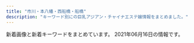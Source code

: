 ```yaml
---
title: "市川・本八幡・西船橋・船橋"
description: "キーワード別にの巨乳アジアン・チャイナエステ嬢情報をまとめました。"
---
```


新着画像と新着キーワードをまとめています。
2021年06月16日の情報です。

<DmmAffiliateIns />
<KeywordTable
  shops={
    [
    {
        "station": "JR\u8239\u6a4b\u99c5\u5317\u53e3",
        "url": "http://www.rainbow-relax.xyz/",
        "img_links": [
            "http://www.rainbow-relax.xyz/files/003-02.jpg",
            "http://www.rainbow-relax.xyz/files/002-02.jpg",
            "http://www.rainbow-relax.xyz/files/006.jpg",
            "http://www.rainbow-relax.xyz/files/001.jpg",
            "http://www.rainbow-relax.xyz/images/slider/2.jpg",
            "http://www.rainbow-relax.xyz/files/004-02.jpg",
            "http://www.rainbow-relax.xyz/images/slider/3.jpg",
            "http://www.rainbow-relax.xyz/files/005-02.jpg",
            "http://www.rainbow-relax.xyz/files/005.jpg",
            "http://www.rainbow-relax.xyz/images/slider/1.jpg",
            "http://www.rainbow-relax.xyz/img/pickup.jpg",
            "http://www.rainbow-relax.xyz/img/ttl_info.png",
            "http://www.rainbow-relax.xyz/files/001-02.jpg",
            "http://www.rainbow-relax.xyz/files/003.jpg",
            "http://www.rainbow-relax.xyz/files/006-02.jpg",
            "http://www.rainbow-relax.xyz/img/btn_side_mobile.jpg",
            "http://www.rainbow-relax.xyz/files/004.jpg",
            "http://www.rainbow-relax.xyz/files/002.jpg",
            "http://www.rainbow-relax.xyz/img/goback.jpg",
            "http://www.rainbow-relax.xyz/img/ttl_news.png",
            "http://www.rainbow-relax.xyz/img/tel.png"
        ],
        "name": "Rainbow\uff5e\u30ec\u30a4\u30f3\u30dc\u30fc\uff5e",
        "keywords": {
            "86": 4,
            "D": 6,
            "87": 6,
            "85": 2,
            "C": 19
        }
    },
    {
        "name": "\u30a2\u30ed\u30de\u2605\u6d17\u4f53\u5b66\u5712",
        "img_links": [
            "http://loveliness-est.com/images/mainvisual_01.jpg",
            "http://loveliness-est.com/images/sw_tel.png",
            "http://loveliness-est.com/images/sys02.jpg",
            "http://loveliness-est.com/images/mainvisual_02_s.jpg",
            "http://loveliness-est.com/images/sys03.jpg",
            "http://loveliness-est.com/images/cg05.jpg",
            "http://loveliness-est.com/images/cg03.jpg",
            "http://loveliness-est.com/images/head_interior.jpg",
            "http://loveliness-est.com/images/req_03.jpg",
            "http://loveliness-est.com/images/icon_new.png",
            "http://loveliness-est.com/images/cg07.jpg",
            "http://loveliness-est.com/images/trigger.jpg",
            "http://loveliness-est.com/images/sys01.jpg",
            "http://loveliness-est.com/images/cg01.jpg",
            "http://loveliness-est.com/images/sw_home.png",
            "http://loveliness-est.com/images/mainvisual_01_s.jpg",
            "http://loveliness-est.com/images/cg04.jpg",
            "http://loveliness-est.com/images/cg06.jpg",
            "http://loveliness-est.com/images/cg02.jpg",
            "http://loveliness-est.com/images/con03.jpg",
            "http://loveliness-est.com/images/con01.jpg",
            "http://loveliness-est.com/images/head_therapist.jpg",
            "http://loveliness-est.com/images/con02.jpg",
            "http://loveliness-est.com/images/mainvisual_02.jpg"
        ],
        "url": "http://loveliness-est.com/",
        "keywords": {},
        "station": "JR\u5e02\u5ddd\u99c5\u5357\u53e3"
    },
    {
        "station": "JR\u897f\u8239\u6a4b\u99c5\u5317\u53e3",
        "img_links": [
            "https://leaf-relax.com/wp-content/uploads/2021/03/DB2A2C9F-6035-4E9D-8D28-6C22A543E8DC.jpeg",
            "https://leaf-relax.com/wp-content/themes/este/img/tel_footer.png",
            "https://leaf-relax.com/wp-content/themes/este/img/call.png",
            "https://leaf-relax.com/wp-content/uploads/2021/05/D8B5DAC7-1E4B-46A5-BEA1-DC8638F8EEBA.jpeg",
            "https://leaf-relax.com/wp-content/uploads/2021/04/5D8F478C-B99F-48C1-81A3-7741B432AD67.jpeg",
            "https://leaf-relax.com/wp-content/themes/este/img/2.jpg",
            "https://leaf-relax.com/wp-content/uploads/2021/04/CEDC78D8-1E03-485E-AAE1-F3A9DC863616.jpeg",
            "https://leaf-relax.com/wp-content/themes/este/img/3.jpg",
            "https://leaf-relax.com/wp-content/uploads/2021/03/1E72DCA7-178C-4423-B532-64C921244CD8.jpeg",
            "https://leaf-relax.com/wp-content/uploads/2021/03/C1B14BDE-84B6-467B-9532-C60E8A518E03.jpeg",
            "https://leaf-relax.com/wp-content/uploads/2020/01/727B1E93-B273-418A-ADFB-21CA51B3BD11.jpeg",
            "https://leaf-relax.com/wp-content/themes/este/img/top-img01.png",
            "https://leaf-relax.com/wp-content/themes/este/img/top-img03.png",
            "https://leaf-relax.com/wp-content/uploads/2021/05/D345C920-C27C-4524-B748-7148A30D3400.jpeg",
            "https://leaf-relax.com/wp-content/uploads/2020/01/F56E51AE-947C-43C4-88C5-E2242C27061C.jpeg",
            "https://leaf-relax.com/wp-content/uploads/2021/05/6FC3037E-5DE3-4480-B3D8-1BE35EED821D.jpeg",
            "https://leaf-relax.com/wp-content/uploads/2021/03/uiahleaf.jpg",
            "https://leaf-relax.com/wp-content/uploads/2021/03/8C6881AA-D716-419E-8BFF-82AAA258E338.jpeg",
            "https://leaf-relax.com/wp-content/themes/este/img/4.jpg",
            "https://leaf-relax.com/wp-content/themes/este/img/1.jpg",
            "https://leaf-relax.com/wp-content/uploads/2021/03/E9712B35-BA07-4315-B0E1-9DE89646DE20.jpeg",
            "https://leaf-relax.com/wp-content/themes/este/img/top-img02a.png",
            "https://leaf-relax.com/wp-content/themes/este/img/tel_header.png",
            "https://leaf-relax.com/wp-content/uploads/2021/03/D5FC7105-D296-4544-A10A-F769C6CD5B0C.jpeg",
            "https://leaf-relax.com/wp-content/themes/este/img/top-img01c.png",
            "https://leaf-relax.com/wp-content/uploads/2021/04/8C901857-8329-4836-BB15-FACE1430E3F7.jpeg",
            "https://leaf-relax.com/wp-content/uploads/2021/06/C39D204D-315D-47A3-A66A-7A7E24FABF32.jpeg",
            "https://leaf-relax.com/wp-content/uploads/2021/03/16A1F057-C26F-47E3-A706-3E53BBA789FC.jpeg",
            "https://leaf-relax.com/wp-content/uploads/2021/05/F61B6D10-AC93-4372-B70A-3BC2B00FEC55.jpeg",
            "https://leaf-relax.com/wp-content/uploads/2021/05/1018DA9B-A1BF-40E3-B2AD-9442809499C5.jpeg"
        ],
        "url": "https://leaf-relax.com/",
        "name": "\u30ea\u30fc\u30d5",
        "keywords": {
            "\u4e73": 7,
            "C": 3,
            "\u30bb\u30af\u30b7\u30fc": 2,
            "E": 21,
            "\u5de8\u4e73": 7,
            "D": 16,
            "\u80f8": 2
        }
    },
    {
        "station": "\u539f\u6728\u4e2d\u5c71\u99c5\u5317\u53e3",
        "img_links": [
            "http://yusintei.top/images/men_1.png",
            "http://yusintei.top/images/emi.jpg",
            "http://yusintei.top/images/g84.jpg",
            "http://yusintei.top/images/g113.jpg",
            "http://yusintei.top/images/01.jpg",
            "http://yusintei.top/images/g114.jpg",
            "http://yusintei.top/images/p5.jpg",
            "http://yusintei.top/images/yuli.jpg",
            "http://yusintei.top/images/p6.jpg",
            "http://yusintei.top/images/men_3.png",
            "http://yusintei.top/images/g82.jpg",
            "http://yusintei.top/images/p2.jpg",
            "http://yusintei.top/images/g2.jpg",
            "http://yusintei.top/images/p7.jpg",
            "http://yusintei.top/images/p3.jpg",
            "http://yusintei.top/images/zi-staff.png",
            "http://yusintei.top/images/g112.jpg",
            "http://yusintei.top/images/tel.jpg",
            "http://yusintei.top/images/01.png",
            "http://yusintei.top/images/g1-3.jpg",
            "http://yusintei.top/images/zi-link.png",
            "http://yusintei.top/images/men_5.png",
            "http://yusintei.top/images/p1.jpg",
            "http://yusintei.top/images/left3.jpg",
            "http://yusintei.top/images/g1-2.jpg",
            "http://yusintei.top/images/g12.jpg",
            "http://yusintei.top/images/g9.jpg",
            "http://yusintei.top/images/g11.jpg",
            "http://yusintei.top/images/g8.jpg",
            "http://yusintei.top/images/nei2.jpg",
            "http://yusintei.top/images/g83.jpg",
            "http://yusintei.top/images/men_2.png",
            "http://yusintei.top/images/g0.jpg",
            "http://yusintei.top/images/p8.jpg",
            "http://yusintei.top/images/g10.jpg",
            "http://yusintei.top/images/g7.jpg",
            "http://yusintei.top/images/men_7.png",
            "http://yusintei.top/images/men_4.png",
            "http://yusintei.top/images/men_6.png",
            "http://yusintei.top/images/p4.jpg",
            "http://yusintei.top/images/g1.jpg",
            "http://yusintei.top/images/yumi.jpg"
        ],
        "url": "http://yusintei.top/",
        "name": "\u7652\u5fc3\u90b8",
        "keywords": {
            "D": 1,
            "84": 1,
            "83": 1,
            "C": 1,
            "86": 1,
            "E": 1
        }
    },
    {
        "img_links": [
            "http://www.kanda-es.info/images/mobile.jpg",
            "http://www.kanda-es.info/staff/anna.jpg",
            "http://www.kanda-es.info/staff/risa.jpg",
            "http://www.kanda-es.info/images/sys2.jpg",
            "http://www.kanda-es.info/images/int1.jpg",
            "http://www.kanda-es.info/images/interior_t.jpg",
            "http://www.kanda-es.info/images/info.jpg",
            "http://www.kanda-es.info/staff/sora.jpg",
            "http://www.kanda-es.info/images/staff_t.jpg",
            "http://www.kanda-es.info/images/int2.jpg",
            "http://www.kanda-es.info/img/anna1.jpg",
            "http://www.kanda-es.info/images/news.jpg",
            "http://www.kanda-es.info/images/tg.jpg",
            "http://www.kanda-es.info/img/sora1.jpg",
            "http://www.kanda-es.info/images/sys1.jpg",
            "http://www.kanda-es.info/img/risa1.jpg"
        ],
        "keywords": {},
        "station": "\u99ac\u8fbc\u6ca2\u99c5\u6771\u53e3",
        "name": "Blue\uff5e\u30d6\u30eb\u30fc\uff5e",
        "url": "http://www.kanda-es.info/"
    },
    {
        "url": "http://www.sexygirl.esturl.com/",
        "img_links": [
            "http://www.sexygirl.esturl.com/images/r1.jpg",
            "http://www.sexygirl.esturl.com/images/shop/shop02.jpg",
            "http://www.sexygirl.esturl.com/files/001.jpg",
            "http://www.sexygirl.esturl.com/images/bj2.jpg",
            "http://www.sexygirl.esturl.com/images/s_staff.png",
            "http://www.sexygirl.esturl.com/images/r4.jpg",
            "http://www.sexygirl.esturl.com/images/r2.jpg",
            "http://www.sexygirl.esturl.com/images/shop/shop01.jpg",
            "http://www.sexygirl.esturl.com/images/end.png",
            "http://www.sexygirl.esturl.com/images/pick.png",
            "http://www.sexygirl.esturl.com/images/shop/shop03.jpg",
            "http://www.sexygirl.esturl.com/files/006.jpg",
            "http://www.sexygirl.esturl.com/images/r5.jpg",
            "http://www.sexygirl.esturl.com/images/face.png",
            "http://www.sexygirl.esturl.com/images/top.png",
            "http://www.sexygirl.esturl.com/files/009.jpg",
            "http://www.sexygirl.esturl.com/images/shop/shop04.jpg",
            "http://www.sexygirl.esturl.com/files/007.jpg",
            "http://www.sexygirl.esturl.com/files/003.jpg",
            "http://www.sexygirl.esturl.com/files/004.jpg",
            "http://www.sexygirl.esturl.com/files/002.jpg",
            "http://www.sexygirl.esturl.com/files/008.jpg",
            "http://www.sexygirl.esturl.com/images/news.png",
            "http://www.sexygirl.esturl.com/images/s_link.png"
        ],
        "station": "JR\u672c\u516b\u5e61\u99c5",
        "keywords": {
            "87": 7,
            "86": 1,
            "\u30bb\u30af\u30b7\u30fc": 17,
            "D": 6,
            "C": 2
        },
        "name": "Sexy Girl"
    },
    {
        "name": "\u591c\u6765\u9999\uff5eYe Lai Xang\uff5e",
        "keywords": {},
        "url": "http://yelaixang.sweet-relaxation.com/",
        "img_links": [
            "http://yelaixang.sweet-relaxation.com/img/slick/sl-4.jpg",
            "http://yelaixang.sweet-relaxation.com/img/slick/sl-5.jpg",
            "http://yelaixang.sweet-relaxation.com/img/cast/key-03.jpg",
            "http://yelaixang.sweet-relaxation.com/img/cast/nico-01.jpg",
            "http://yelaixang.sweet-relaxation.com/img/slick/sl-6.jpg",
            "http://yelaixang.sweet-relaxation.com/img/slick/sl-7.jpg",
            "http://yelaixang.sweet-relaxation.com/img/cast/key-02.jpg",
            "http://yelaixang.sweet-relaxation.com/img/cast/naru-02.jpg",
            "http://yelaixang.sweet-relaxation.com/img/slick/sl-2.jpg",
            "http://yelaixang.sweet-relaxation.com/img/cast/naru-01.jpg",
            "http://yelaixang.sweet-relaxation.com/img/cast/miya-01.jpg",
            "http://yelaixang.sweet-relaxation.com/img/slick/sl-3.jpg",
            "http://yelaixang.sweet-relaxation.com/img/cast/nico-02.jpg",
            "http://yelaixang.sweet-relaxation.com/img/slick/sl-1.jpg",
            "http://yelaixang.sweet-relaxation.com/img/cast/key-01.jpg",
            "http://yelaixang.sweet-relaxation.com/img/cast/naru-03.jpg",
            "http://yelaixang.sweet-relaxation.com/img/cast/miya-02.jpg",
            "http://yelaixang.sweet-relaxation.com/img/cast/miya-03.jpg"
        ],
        "station": "JR\u672c\u516b\u5e61\u99c5"
    },
    {
        "station": "JR\u897f\u8239\u6a4b\u99c5\u5357\u53e3",
        "keywords": {
            "F": 5,
            "\u30bb\u30af\u30b7\u30fc": 7
        },
        "name": "\u9234\u97f3-\u3059\u305a\u306d-",
        "url": "http://es-suzune.com/",
        "img_links": [
            "http://es-suzune.com/staffPhoto/s20200510132325.jpg",
            "http://es-suzune.com/staffPhoto/s20210219195922.jpg",
            "http://es-suzune.com/images/showContent.jpg",
            "http://es-suzune.com/uploadfiles/images/chuntian1_%E5%89%AF%E6%9C%AC.jpg",
            "http://es-suzune.com/images/store/04.jpg",
            "http://es-suzune.com/staffPhoto/s20210219195936.jpg",
            "http://es-suzune.com/images/showIndex.jpg",
            "http://es-suzune.com/staffPhoto/b20191115141808.jpg",
            "http://es-suzune.com/staffPhoto/b20200510132325.jpg",
            "http://es-suzune.com/staffPhoto/s20210217223442.jpg",
            "http://es-suzune.com/uploadfiles/images/campaignEsSuzune1.jpg",
            "http://es-suzune.com/staffPhoto/b20200827113545.jpg",
            "http://es-suzune.com/staffPhoto/s20210430230530.jpg",
            "http://es-suzune.com/staffPhoto/s20201007170432.jpg",
            "http://es-suzune.com/uploadfiles/images/courseEsSuzune.jpg",
            "http://es-suzune.com/images/store/03.jpg",
            "http://es-suzune.com/staffPhoto/s20191115141808.jpg",
            "http://es-suzune.com/images/access/03.png",
            "http://es-suzune.com/staffPhoto/b20210405174056.jpg",
            "http://es-suzune.com/images/store/02.jpg",
            "http://es-suzune.com/images/store/01.jpg",
            "http://es-suzune.com/staffPhoto/s20200827113641.jpg",
            "http://es-suzune.com/staffPhoto/b20210614000802.jpg",
            "http://es-suzune.com/staffPhoto/s20201007170536.jpg",
            "http://es-suzune.com/staffPhoto/s20210309194137.jpg",
            "http://es-suzune.com/staffPhoto/s20210405174116.jpg",
            "http://es-suzune.com/staffPhoto/s20210219195907.jpg",
            "http://es-suzune.com/staffPhoto/s20200724144036.jpg",
            "http://es-suzune.com/staffPhoto/s20210405174056.jpg",
            "http://es-suzune.com/staffPhoto/s20210405174136.jpg",
            "http://es-suzune.com/staffPhoto/b20210405165006.jpg",
            "http://es-suzune.com/staffPhoto/b20210430230530.jpg",
            "http://es-suzune.com/staffPhoto/b20200827113054.jpg",
            "http://es-suzune.com/staffPhoto/s20210309194151.jpg",
            "http://es-suzune.com/staffPhoto/s20210614000802.jpg",
            "http://es-suzune.com/staffPhoto/b20210309194137.jpg",
            "http://es-suzune.com/staffPhoto/s20210217223841.jpg",
            "http://es-suzune.com/images/access/02.png",
            "http://es-suzune.com/staffPhoto/s20210405165006.jpg",
            "http://es-suzune.com/staffPhoto/b20201007170432.jpg",
            "http://es-suzune.com/staffPhoto/s20210405165026.jpg",
            "http://es-suzune.com/images/access/01.png",
            "http://es-suzune.com/staffPhoto/s20210405155547.jpg",
            "http://es-suzune.com/staffPhoto/b20210219195907.jpg",
            "http://es-suzune.com/images/access/05.png",
            "http://es-suzune.com/staffPhoto/s20210216224004.jpg",
            "http://es-suzune.com/staffPhoto/s20210405173944.jpg",
            "http://es-suzune.com/staffPhoto/s20210405155607.jpg",
            "http://es-suzune.com/staffPhoto/s20200827113545.jpg",
            "http://es-suzune.com/staffPhoto/s20200827113054.jpg",
            "http://es-suzune.com/staffPhoto/s20210310164226.jpg",
            "http://es-suzune.com/staffPhoto/s20210217223343.jpg",
            "http://es-suzune.com/staffPhoto/s20210614001429.jpg",
            "http://es-suzune.com/staffPhoto/b20210614001429.jpg",
            "http://es-suzune.com/staffPhoto/s20200724144017.jpg",
            "http://es-suzune.com/staffPhoto/b20210405155547.jpg",
            "http://es-suzune.com/staffPhoto/b20200724144017.jpg",
            "http://es-suzune.com/staffPhoto/b20210216224004.jpg"
        ]
    },
    {
        "name": "\u5236\u670d\u306e\u8a98\u60d1",
        "url": "http://est-healing.com/",
        "station": "JR\u672c\u516b\u5e61\u99c5\u5317\u53e3",
        "img_links": [
            "http://est-healing.com/media/sites/7/elementor/thumbs/1-p62w7jok1292cljcuyo8ypzjcz4ljt85z8lxep9sqg.jpg",
            "http://est-healing.com/media/sites/7/2021/06/2.jpg",
            "http://est-healing.com/media/sites/7/elementor/thumbs/5-p62wagyhai96gxafs86gpzf5w4pphwu3ppob5oxpdk.jpg",
            "http://est-healing.com/media/sites/7/elementor/thumbs/5-p62wagyi9lafunaa6klw49nusrruohswxug0hemh7k.jpg",
            "http://est-healing.com/media/sites/7/2021/01/r2-1.jpg",
            "http://est-healing.com/media/sites/7/elementor/thumbs/2-p62w868ol33y38ml78famkalm81eojpq2c9kxcccl4.jpg",
            "http://est-healing.com/media/sites/7/elementor/thumbs/3-1-p1cirrr1urkadrc585tackitr9w65fibu5eg4gx40w.jpg",
            "http://est-healing.com/media/sites/7/2021/01/flash2-1.jpg",
            "http://est-healing.com/media/sites/7/elementor/thumbs/4-p62w9rku5zafrgbawf7jcntpuq6sq31cm82777zc1k.jpg",
            "http://est-healing.com/media/sites/7/2021/06/1.jpg",
            "http://est-healing.com/media/sites/7/elementor/thumbs/2-p7tknw19xe8nvh0tffokbb2jb2b2pyyqy51to6ye8w.jpg",
            "http://est-healing.com/media/sites/7/elementor/thumbs/1-p7tkpask6g65aez371mf1y9fdvcw9mk954a1l4v4ww.jpg",
            "http://est-healing.com/media/sites/7/2021/01/top-1.jpg",
            "http://est-healing.com/media/sites/7/elementor/thumbs/2-p80wsfmd7mpxxdby7k0pduxyrnwjzr84x2amvgjixs.jpg",
            "http://est-healing.com/media/sites/7/elementor/thumbs/1-p80wscsun4m2yjg1o0stodnkziagcnwxwoc6fmnpgg.jpg",
            "http://est-healing.com/media/sites/7/2021/01/flash.jpg",
            "http://est-healing.com/media/sites/7/elementor/thumbs/3-p62w8yfv977t59hh0x1j3nf4cf8ka1shecluncvb8g.jpg",
            "http://est-healing.com/media/sites/7/2021/01/r1-1.jpg",
            "http://est-healing.com/media/sites/7/elementor/thumbs/4-p62w9rkv52bp56b5armyqy2erd8xwo05uctwixo3vk.jpg",
            "http://est-healing.com/media/sites/7/elementor/thumbs/3-p80wsjdpyyv37t6hlln7ntzt57e0ujn29kwkskdy8w.jpg",
            "http://est-healing.com/media/sites/7/elementor/thumbs/2-3-p1cirfj5dx3k6ttw7ij4y5lu19kedd5tggx4vvf89s.jpg",
            "http://est-healing.com/media/sites/7/elementor/thumbs/3-p62w8yfua46jrjhmmkm3pd6ffs6f3gto67u5bn6jeg.jpg",
            "http://est-healing.com/media/sites/7/elementor/thumbs/2-p62w868pk657gymflkuq0ujaiv3jv4ojah1a9214f4.jpg",
            "http://est-healing.com/media/sites/7/elementor/thumbs/1-p62w7jol05abqbj79b3od0889m6qqe6z7ddmqeykkg.jpg"
        ],
        "keywords": {}
    },
    {
        "url": "http://t-rakuen.work/",
        "img_links": [
            "http://t-rakuen.work/images/b1.jpg",
            "http://t-rakuen.work/img/risa1.jpg",
            "http://t-rakuen.work/img/aki1.jpg",
            "http://t-rakuen.work/img/emi1.jpg",
            "http://t-rakuen.work/img/hana1.jpg",
            "http://t-rakuen.work/img/rei1.jpg",
            "http://t-rakuen.work/img/nami1.jpg",
            "http://t-rakuen.work/img/rika1.jpg",
            "http://t-rakuen.work/img/hikaru1.jpg",
            "http://t-rakuen.work/staff/emi.jpg",
            "http://t-rakuen.work/staff/natumi.jpg",
            "http://t-rakuen.work/staff/mimi.jpg",
            "http://t-rakuen.work/staff/rina.jpg",
            "http://t-rakuen.work/img/mimi1.jpg",
            "http://t-rakuen.work/images/int2.png",
            "http://t-rakuen.work/staff/momo.jpg",
            "http://t-rakuen.work/img/haru1.jpg",
            "http://t-rakuen.work/staff/haruna.jpg",
            "http://t-rakuen.work/staff/miyu.jpg",
            "http://t-rakuen.work/images/int1.png",
            "http://t-rakuen.work/img/nene1.jpg",
            "http://t-rakuen.work/staff/rei.jpg",
            "http://t-rakuen.work/img/rina1.jpg",
            "http://t-rakuen.work/img/ayaka1.jpg",
            "http://t-rakuen.work/staff/hikaru.jpg",
            "http://t-rakuen.work/img/rena1.jpg",
            "http://t-rakuen.work/images/head.jpg",
            "http://t-rakuen.work/img/momo1.jpg",
            "http://t-rakuen.work/images/sys3.jpg",
            "http://t-rakuen.work/staff/nao.jpg",
            "http://t-rakuen.work/images/rec2.jpg",
            "http://t-rakuen.work/img/natumi1.jpg",
            "http://t-rakuen.work/images/sys4.jpg",
            "http://t-rakuen.work/staff/koko.jpg",
            "http://t-rakuen.work/staff/ayaka.jpg",
            "http://t-rakuen.work/images/news_t.jpg",
            "http://t-rakuen.work/img/yume1.jpg",
            "http://t-rakuen.work/staff/aki.jpg",
            "http://t-rakuen.work/images/news.png",
            "http://t-rakuen.work/img/haruna1.jpg",
            "http://t-rakuen.work/staff/rika.jpg",
            "http://t-rakuen.work/img/sara1.jpg",
            "http://t-rakuen.work/images/staff_t.jpg",
            "http://t-rakuen.work/staff/rena.jpg",
            "http://t-rakuen.work/img/yumi1.jpg",
            "http://t-rakuen.work/images/rec1.jpg",
            "http://t-rakuen.work/images/sys2.jpg",
            "http://t-rakuen.work/staff/yumi.jpg",
            "http://t-rakuen.work/staff/haru.jpg",
            "http://t-rakuen.work/staff/nami.jpg",
            "http://t-rakuen.work/img/yuyu1.jpg",
            "http://t-rakuen.work/staff/yume.jpg",
            "http://t-rakuen.work/staff/risa.jpg",
            "http://t-rakuen.work/img/miyu1.jpg",
            "http://t-rakuen.work/img/koko1.jpg",
            "http://t-rakuen.work/staff/yuyu.jpg",
            "http://t-rakuen.work/images/interior_t.jpg",
            "http://t-rakuen.work/staff/nene.jpg",
            "http://t-rakuen.work/staff/hana.jpg",
            "http://t-rakuen.work/images/b2.jpg",
            "http://t-rakuen.work/img/nao1.jpg"
        ],
        "name": "\u53f0\u5317\u697d\u5712",
        "station": "JR\u897f\u8239\u6a4b\u99c5\u5357\u53e3",
        "keywords": {}
    },
    {
        "station": "JR\u897f\u8239\u6a4b\u99c5\u5357\u53e3",
        "img_links": [
            "http://www.nekomusume.relax-hp.com/img/tel.png",
            "http://www.nekomusume.relax-hp.com/img/nav-005.png",
            "http://www.nekomusume.relax-hp.com/img/nav-001.png",
            "http://www.nekomusume.relax-hp.com/files/013.jpg",
            "http://www.nekomusume.relax-hp.com/files/008.jpg",
            "http://www.nekomusume.relax-hp.com/files/006.jpg",
            "http://www.nekomusume.relax-hp.com/files/007.jpg",
            "http://www.nekomusume.relax-hp.com/img/stt.jpg",
            "http://www.nekomusume.relax-hp.com/img/nav-004.png",
            "http://www.nekomusume.relax-hp.com/img/nav-006.png",
            "http://www.nekomusume.relax-hp.com/img/stb.jpg",
            "http://www.nekomusume.relax-hp.com/files/001.jpg",
            "http://www.nekomusume.relax-hp.com/img/nav-003.png",
            "http://www.nekomusume.relax-hp.com/files/009.jpg",
            "http://www.nekomusume.relax-hp.com/img/nav-002.png",
            "http://www.nekomusume.relax-hp.com/img/top01.png",
            "http://www.nekomusume.relax-hp.com/files/011.jpg",
            "http://www.nekomusume.relax-hp.com/files/004.jpg"
        ],
        "keywords": {
            "86": 2,
            "D": 8,
            "87": 6
        },
        "name": "\u732b\u5a18",
        "url": "http://www.nekomusume.relax-hp.com/"
    },
    {
        "img_links": [
            "http://www.iyashinoumi.com/img/miss28sb.jpg",
            "http://www.iyashinoumi.com/img/miss7sb.jpg",
            "http://www.iyashinoumi.com/img/sTitle_left.png",
            "http://www.iyashinoumi.com/img/miss6sb.jpg",
            "http://www.iyashinoumi.com/img/sTitle_right.png",
            "http://www.iyashinoumi.com/img/miss27sb.jpg",
            "http://www.iyashinoumi.com/img/miss7s.jpg",
            "http://www.iyashinoumi.com/img/tel1.png",
            "http://www.iyashinoumi.com/img/miss24sb.jpg",
            "http://www.iyashinoumi.com/img/miss25sb.jpg"
        ],
        "url": "http://www.iyashinoumi.com/",
        "name": "\u7652\u3057\u306e\u6d77",
        "station": "\u5e02\u5ddd\u99c5\u5317\u53e3",
        "keywords": {}
    },
    {
        "img_links": [
            "http://hi-msg.com/moonlove/img/p-1.jpg",
            "http://hi-msg.com/moonlove/img/p-3.jpg",
            "http://hi-msg.com/moonlove/img/fla-2.jpg",
            "http://hi-msg.com/moonlove/img/staff-list.png",
            "http://hi-msg.com/moonlove/img/p-10.jpg",
            "http://hi-msg.com/moonlove/img/botton.png",
            "http://hi-msg.com/moonlove/img/head.png",
            "http://hi-msg.com/moonlove/img/fla-1.jpg",
            "http://hi-msg.com/moonlove/img/p-2.jpg"
        ],
        "name": "\u6708\u306e\u604b",
        "url": "http://hi-msg.com/moonlove/",
        "keywords": {},
        "station": "JR\u8239\u6a4b\u99c5"
    },
    {
        "img_links": [
            "http://pinklady-esthe.net/img/no.png",
            "http://pinklady-esthe.net/img/st2.jpg",
            "http://pinklady-esthe.net/img/r4.jpg",
            "http://pinklady-esthe.net/img/top.jpg",
            "http://pinklady-esthe.net/img/st3.jpg",
            "http://pinklady-esthe.net/img/t6.jpg",
            "http://pinklady-esthe.net/img/st5.jpg",
            "http://pinklady-esthe.net/img/sm.jpg",
            "http://pinklady-esthe.net/img/st6.jpg",
            "http://pinklady-esthe.net/img/r1.jpg",
            "http://pinklady-esthe.net/img/t1.jpg",
            "http://pinklady-esthe.net/img/r3.jpg",
            "http://pinklady-esthe.net/img/noo.png",
            "http://pinklady-esthe.net/img/t3.jpg",
            "http://pinklady-esthe.net/img/stt3.jpg",
            "http://pinklady-esthe.net/img/t4.jpg",
            "http://pinklady-esthe.net/img/t5.jpg",
            "http://pinklady-esthe.net/img/r2.jpg",
            "http://pinklady-esthe.net/img/st4.jpg",
            "http://pinklady-esthe.net/img/t2.jpg",
            "http://pinklady-esthe.net/img/st1.jpg",
            "http://pinklady-esthe.net/img/f1.jpg",
            "http://pinklady-esthe.net/img/stt1.jpg"
        ],
        "station": "JR\u8239\u6a4b\u99c5\u5317\u53e3",
        "name": "V\u611bP",
        "url": "http://pinklady-esthe.net/",
        "keywords": {
            "C": 1,
            "E": 1,
            "D": 4,
            "90": 1,
            "87": 1,
            "86": 1,
            "88": 3
        }
    },
    {
        "station": "\u8239\u6a4b\u99c5\u5317\u53e3",
        "url": "https://fu-coco.net/",
        "keywords": {
            "\u30bb\u30af\u30b7\u30fc": 3,
            "F": 4,
            "D": 23
        },
        "name": "COCO",
        "img_links": [
            "https://fu-coco.net/wp-content/themes/este/img/top-img01b.png",
            "https://fu-coco.net/wp-content/uploads/2021/05/987654324567co.jpg",
            "https://fu-coco.net/wp-content/uploads/2021/05/78652147cooc.jpg",
            "https://fu-coco.net/wp-content/uploads/2021/05/1oiuytreewrstdyfugco.jpg",
            "https://fu-coco.net/wp-content/themes/este/img/tel_header.png",
            "https://fu-coco.net/wp-content/uploads/2021/05/34568976co.jpg",
            "https://fu-coco.net/wp-content/uploads/2021/05/435698765co.jpg",
            "https://fu-coco.net/wp-content/uploads/2021/05/8976saco.jpg",
            "https://fu-coco.net/wp-content/themes/este/img/call.png",
            "https://fu-coco.net/wp-content/themes/este/img/2.png",
            "https://fu-coco.net/wp-content/themes/este/img/top-img01a.png",
            "https://fu-coco.net/wp-content/uploads/2021/05/9087654co.jpg",
            "https://fu-coco.net/wp-content/uploads/2021/05/897s6atyco.jpg",
            "https://fu-coco.net/wp-content/themes/este/img/top-img02a.png",
            "https://fu-coco.net/wp-content/uploads/2021/05/9087621co.jpg",
            "https://fu-coco.net/wp-content/uploads/2021/05/9876543co.jpg",
            "https://fu-coco.net/wp-content/themes/este/img/tel_footer.png"
        ]
    },
    {
        "station": "JR\u897f\u8239\u6a4b\u99c5\u5317\u53e3",
        "url": "https://prince.iest.info/",
        "name": "\u30d7\u30ea\u30f3\u30bb\u30b9",
        "img_links": [],
        "keywords": {}
    },
    {
        "name": "\u82b1\u706b",
        "keywords": {
            "C": 7
        },
        "url": "http://nishifunabashi.xyz/",
        "station": "JR\u897f\u8239\u6a4b\u99c5\u5357\u53e3",
        "img_links": [
            "http://nishifunabashi.xyz/images/rie2.jpg",
            "http://nishifunabashi.xyz/images/sla3.jpg",
            "http://nishifunabashi.xyz/images/yumi1.jpg",
            "http://nishifunabashi.xyz/images/chun2.jpg",
            "http://nishifunabashi.xyz/images/mobile.png",
            "http://nishifunabashi.xyz/images/rie.jpg",
            "http://nishifunabashi.xyz/images/mio2.jpg",
            "http://nishifunabashi.xyz/images/ga1.jpg",
            "http://nishifunabashi.xyz/images/pickt.png",
            "http://nishifunabashi.xyz/images/rumi3.jpg",
            "http://nishifunabashi.xyz/images/n3.jpg",
            "http://nishifunabashi.xyz/images/sla1.jpg",
            "http://nishifunabashi.xyz/images/kina.jpg",
            "http://nishifunabashi.xyz/images/rie1.jpg",
            "http://nishifunabashi.xyz/images/i1.jpg",
            "http://nishifunabashi.xyz/images/m2.jpg",
            "http://nishifunabashi.xyz/images/i2.jpg",
            "http://nishifunabashi.xyz/images/chun3.jpg",
            "http://nishifunabashi.xyz/images/miho2.jpg",
            "http://nishifunabashi.xyz/images/moe2.jpg",
            "http://nishifunabashi.xyz/images/baner.jpg",
            "http://nishifunabashi.xyz/images/ga.jpg",
            "http://nishifunabashi.xyz/images/miu.jpg",
            "http://nishifunabashi.xyz/images/g01.jpg",
            "http://nishifunabashi.xyz/images/g015.jpg",
            "http://nishifunabashi.xyz/images/rumi1.jpg",
            "http://nishifunabashi.xyz/images/moe.jpg",
            "http://nishifunabashi.xyz/images/r04.jpg",
            "http://nishifunabashi.xyz/images/g32.jpg",
            "http://nishifunabashi.xyz/images/r01.jpg",
            "http://nishifunabashi.xyz/images/r03.jpg",
            "http://nishifunabashi.xyz/images/yumi3.jpg",
            "http://nishifunabashi.xyz/images/m1.jpg",
            "http://nishifunabashi.xyz/images/g15.jpg",
            "http://nishifunabashi.xyz/images/miu1.jpg",
            "http://nishifunabashi.xyz/images/g001.jpg",
            "http://nishifunabashi.xyz/images/gat.png",
            "http://nishifunabashi.xyz/images/newt.png",
            "http://nishifunabashi.xyz/images/tite-staff.png",
            "http://nishifunabashi.xyz/images/rumi2.jpg",
            "http://nishifunabashi.xyz/images/n1.jpg",
            "http://nishifunabashi.xyz/images/moe1.jpg",
            "http://nishifunabashi.xyz/images/g33.jpg",
            "http://nishifunabashi.xyz/images/mio.jpg",
            "http://nishifunabashi.xyz/images/sla2.jpg",
            "http://nishifunabashi.xyz/images/chun1.jpg",
            "http://nishifunabashi.xyz/images/kina2.jpg",
            "http://nishifunabashi.xyz/images/yumi2.jpg",
            "http://nishifunabashi.xyz/images/kina1.jpg",
            "http://nishifunabashi.xyz/images/g1.jpg",
            "http://nishifunabashi.xyz/images/miho.jpg",
            "http://nishifunabashi.xyz/images/top.png",
            "http://nishifunabashi.xyz/images/g0.jpg",
            "http://nishifunabashi.xyz/images/r02.jpg",
            "http://nishifunabashi.xyz/images/i3.jpg",
            "http://nishifunabashi.xyz/images/mio1.jpg",
            "http://nishifunabashi.xyz/images/n2.jpg"
        ]
    },
    {
        "station": "JR\u8239\u6a4b\u99c5\u5317\u53e3",
        "keywords": {},
        "img_links": [
            "http://genkiya.xyz/_src/54101959/cam.jpg",
            "http://genkiya.xyz/_src/54102042/inndex.png",
            "http://genkiya.xyz/_src/56787952/wechatimg2703.jpg",
            "http://genkiya.xyz/_src/56787951/wechatimg2703.jpg",
            "http://genkiya.xyz/_src/54101965/slider1_20201209160139057.jpg",
            "http://genkiya.xyz/_src/55821667/wechatimg2240.jpg",
            "http://genkiya.xyz/_src/54101911/wechatimg198_20190126093224863.jpg",
            "http://genkiya.xyz/_src/54101909/_k3_4082.jpg",
            "http://genkiya.xyz/_src/54101964/slider3_20201209160139119.jpg",
            "http://genkiya.xyz/_src/55821668/wechatimg2240.jpg",
            "http://genkiya.xyz/_src/54101956/navinavi_02.png",
            "http://genkiya.xyz/_src/54101958/cam.jpg",
            "http://genkiya.xyz/_src/57064914/wechatimg2702.jpg",
            "http://genkiya.xyz/_src/55472725/wechatimg2939.jpg",
            "http://genkiya.xyz/_src/54101954/navinavi_01.png",
            "http://genkiya.xyz/_src/54279149/wechatimg234.jpg",
            "http://genkiya.xyz/_src/57064913/wechatimg2702.jpg",
            "http://genkiya.xyz/_src/56787959/wechatimg176_20210615152335366.jpg",
            "http://genkiya.xyz/_src/55472724/wechatimg2939.jpg",
            "http://genkiya.xyz/_src/54101949/slider5_20201209160139125.jpg",
            "http://genkiya.xyz/_src/54101963/slider2_20201209160139115.jpg",
            "http://genkiya.xyz/_src/54279148/wechatimg234.jpg",
            "http://genkiya.xyz/_src/56787958/wechatimg176_20210615152335366.jpg"
        ],
        "url": "http://genkiya.xyz/",
        "name": "\u304a\u5e30\u308ababy"
    },
    {
        "name": "\u30af\u30ed\u30fc\u30d0\u30fc",
        "url": "http://f-clover.net/",
        "keywords": {},
        "img_links": [
            "http://f-clover.net/images/flash2.jpg",
            "http://f-clover.net/images/room8.jpg",
            "http://f-clover.net/images/room3.jpg",
            "http://f-clover.net/images/room5.jpg",
            "http://f-clover.net/images/room2.jpg",
            "http://f-clover.net/images/mobile.jpg",
            "http://f-clover.net/images/room7.jpg",
            "http://f-clover.net/images/room4.jpg",
            "http://f-clover.net/images/g5.jpg",
            "http://f-clover.net/images/index1.jpg",
            "http://f-clover.net/images/end.jpg",
            "http://f-clover.net/images/room6.jpg",
            "http://f-clover.net/images/room1.jpg",
            "http://f-clover.net/images/g11.jpg",
            "http://f-clover.net/images/mi0.jpg",
            "http://f-clover.net/images/flash1.jpg"
        ],
        "station": "JR\u8239\u6a4b\u99c5\u5357\u53e3"
    },
    {
        "img_links": [
            "http://happy.relaxnabi.com/css/staff/staff-10-a.jpg",
            "http://happy.relaxnabi.com/css/staff/staff0017.jpg",
            "http://happy.relaxnabi.com/css/staff/staff-05.jpg",
            "http://happy.relaxnabi.com/css/staff/staff-007.jpg",
            "http://happy.relaxnabi.com/css/top0001.png",
            "http://happy.relaxnabi.com/css/staff/staff-03.jpg",
            "http://happy.relaxnabi.com/css/staff/staff-004.jpg",
            "http://happy.relaxnabi.com/css/staff/staff-004-a.jpg",
            "http://happy.relaxnabi.com/css/staff/staff-08.jpg",
            "http://happy.relaxnabi.com/css/staff/staff-05-a.jpg",
            "http://happy.relaxnabi.com/css/staff/staff-10.jpg",
            "http://happy.relaxnabi.com/css/staff/staff-007-a.jpg",
            "http://happy.relaxnabi.com/css/staff/staff0017-a.jpg",
            "http://happy.relaxnabi.com/css/nav/nav-003.png",
            "http://happy.relaxnabi.com/css/top-003.png",
            "http://happy.relaxnabi.com/css/nav/nav-006.png",
            "http://happy.relaxnabi.com/css/nav/nav-004.png",
            "http://happy.relaxnabi.com/css/nav/nav-002.png",
            "http://happy.relaxnabi.com/css/staff/staff0001-a.jpg",
            "http://happy.relaxnabi.com/css/staff/staff-002.jpg",
            "http://happy.relaxnabi.com/css/staff/staff-03-a.jpg",
            "http://happy.relaxnabi.com/css/nav/nav-005.png",
            "http://happy.relaxnabi.com/css/staff/staff0001.jpg",
            "http://happy.relaxnabi.com/css/tel01.png",
            "http://happy.relaxnabi.com/css/staff/staff-002-a.jpg",
            "http://happy.relaxnabi.com/css/nav/nav-001.png",
            "http://happy.relaxnabi.com/css/staff/staff-08-a.jpg"
        ],
        "keywords": {
            "E": 3,
            "92": 4,
            "F": 2,
            "D": 3,
            "89": 2,
            "91": 1,
            "90": 2
        },
        "station": "JR\u8239\u6a4b\u99c5\u5317\u53e3",
        "name": "\u30de\u30fc\u30e1\u30a4\u30c9",
        "url": "http://happy.relaxnabi.com/"
    },
    {
        "name": "\u5f69",
        "img_links": [
            "http://www.aya-aroma.com/files/001-03.jpg",
            "http://www.aya-aroma.com/files/010.jpg",
            "http://www.aya-aroma.com/files/002.jpg",
            "http://www.aya-aroma.com/images/melmaga.jpg",
            "http://www.aya-aroma.com/files/003-02.jpg",
            "http://www.aya-aroma.com/files/015-02.jpg",
            "http://www.aya-aroma.com/images/mobile.jpg",
            "http://www.aya-aroma.com/files/008.jpg",
            "http://www.aya-aroma.com/files/003.jpg",
            "http://www.aya-aroma.com/files/001-02.jpg",
            "http://www.aya-aroma.com/files/010-03.jpg",
            "http://www.aya-aroma.com/images/coverGirlParts.png",
            "http://www.aya-aroma.com/files/002-02.jpg",
            "http://www.aya-aroma.com/files/008-03.jpg",
            "http://www.aya-aroma.com/files/015.jpg",
            "http://www.aya-aroma.com/files/015-03.jpg",
            "http://www.aya-aroma.com/files/002-03.jpg",
            "http://www.aya-aroma.com/images/backlistbtn.png",
            "http://www.aya-aroma.com/files/010-02.jpg",
            "http://www.aya-aroma.com/files/003-03.jpg",
            "http://www.aya-aroma.com/files/001.jpg",
            "http://www.aya-aroma.com/files/008-02.jpg",
            "http://www.aya-aroma.com/images/concept.jpg"
        ],
        "keywords": {
            "84": 3,
            "C": 6,
            "87": 3,
            "D": 9,
            "86": 12
        },
        "url": "http://www.aya-aroma.com/",
        "station": "JR\u5e02\u5ddd\u99c5\u5357\u53e3"
    },
    {
        "station": "\u897f\u8239\u6a4b\u99c5",
        "img_links": [
            "https://aroma-cafe.xyz.mn/photos/sites/24/2021/05/2021052011535120.jpg",
            "https://aroma-cafe.xyz.mn/images/room1.jpg",
            "https://aroma-cafe.xyz.mn/images/s_news.jpg",
            "https://aroma-cafe.xyz.mn/photos/sites/24/2021/05/2021052011535270.jpg",
            "https://aroma-cafe.xyz.mn/photos/sites/24/2021/05/2021052111154891.jpg",
            "https://aroma-cafe.xyz.mn/images/top.jpg",
            "https://aroma-cafe.xyz.mn/photos/sites/24/2021/05/2021051917421034.jpg",
            "https://aroma-cafe.xyz.mn/images/s_staff.jpg",
            "https://aroma-cafe.xyz.mn/photos/sites/24/2021/05/2021051917421115.jpg",
            "https://aroma-cafe.xyz.mn/photos/sites/24/2021/05/2021052111161920.jpg",
            "https://aroma-cafe.xyz.mn/images/room3.jpg",
            "https://aroma-cafe.xyz.mn/images/s_face.jpg",
            "https://aroma-cafe.xyz.mn/images/room2.jpg",
            "https://aroma-cafe.xyz.mn/images/ac.jpg",
            "https://aroma-cafe.xyz.mn/images/new.jpg",
            "https://aroma-cafe.xyz.mn/images/room4.jpg",
            "https://aroma-cafe.xyz.mn/images/tel.jpg",
            "https://aroma-cafe.xyz.mn/photos/sites/24/2021/05/2021051917421111.jpg",
            "https://aroma-cafe.xyz.mn/images/news_bj2.jpg",
            "https://aroma-cafe.xyz.mn/photos/sites/24/2021/05/2021050717422586.jpg",
            "https://aroma-cafe.xyz.mn/photos/sites/24/2021/03/2021031215484691.jpg",
            "https://aroma-cafe.xyz.mn/images/s1.jpg",
            "https://aroma-cafe.xyz.mn/images/line.jpg",
            "https://aroma-cafe.xyz.mn/photos/sites/24/2021/02/2021022318245015.jpg",
            "https://aroma-cafe.xyz.mn/images/s2.jpg",
            "https://aroma-cafe.xyz.mn/photos/sites/24/2021/05/2021051917420945.jpg",
            "https://aroma-cafe.xyz.mn/images/mobile.jpg"
        ],
        "url": "https://aroma-cafe.xyz.mn/",
        "name": "\u30a2\u30ed\u30de\u30ab\u30d5\u30a7\uff5eAroma cafe\uff5e",
        "keywords": {
            "D": 66,
            "86": 34,
            "88": 66,
            "C": 44,
            "87": 48,
            "85": 14,
            "F": 17,
            "E": 65,
            "83": 16
        }
    },
    {
        "keywords": {},
        "url": "https://kachofugetsu.ests.jp/",
        "station": "\u4eac\u6210\u672c\u516b\u5e61\u99c5",
        "name": "\u82b1\u9ce5\u98a8\u6708",
        "img_links": []
    },
    {
        "img_links": [
            "http://stylelife.work/Public/Wap/picture/m-tel.png",
            "http://stylelife.work/Public/Wap/picture/sp-line.png",
            "http://stylelife.work/Uploads/user/6074fd15194a0.jpg",
            "http://stylelife.work/Uploads/user/6074fcb772404.jpg",
            "http://stylelife.work/Public/Wap/picture/staff-pc.png",
            "http://stylelife.work/Uploads/user/60374ca1c2ba1.jpg",
            "http://stylelife.work/Public/Wap/picture/m-foot.png",
            "http://stylelife.work/Uploads/user/60a5e5f105e9e.jpg",
            "http://stylelife.work/Uploads/user/5ef9a9fd8cd20.jpg",
            "http://stylelife.work/ueditor/php/upload/image/20180712/1531367078235696.png",
            "http://stylelife.work/Uploads/user/60a5e6522483f.jpg",
            "http://stylelife.work/ueditor/php/upload/image/20180712/1531373827278035.png",
            "http://stylelife.work/Uploads/user/609cc19235ed5.jpg",
            "http://stylelife.work/Uploads/user/5ebf4ff2905f1.jpg",
            "http://stylelife.work/Uploads/user/5de74b09394d7.jpg",
            "http://stylelife.work/Uploads/user/5e68a1524c2d2.jpg",
            "http://stylelife.work/Uploads/user/5dfc857c95e57.jpg",
            "http://stylelife.work/Uploads/user/5eb35a13a1df3.jpg",
            "http://stylelife.work/Uploads/user/5e1d3400053fa.jpg",
            "http://stylelife.work/ueditor/php/upload/image/20180712/1531374173659035.png",
            "http://stylelife.work/Uploads/user/5ebfa12d5429d.jpg",
            "http://stylelife.work/Public/Wap/picture/sp-staff-list.png",
            "http://stylelife.work/Uploads/user/5e1d330613089.jpg",
            "http://stylelife.work/Uploads/user/60374b6e9f505.jpg",
            "http://stylelife.work/Uploads/user/5de74b74a4faa.jpg",
            "http://stylelife.work/Uploads/user/5e4101be77e18.jpg",
            "http://stylelife.work/Uploads/user/5de74b9acbf92.jpg",
            "http://stylelife.work/Uploads/user/5f3cd192667f4.jpg",
            "http://stylelife.work/Uploads/user/5e79901ca108f.jpg",
            "http://stylelife.work/Uploads/user/60374c0661343.jpg",
            "http://stylelife.work/Uploads/user/5ebf50cc42240.jpg",
            "http://stylelife.work/Uploads/user/60374cd308bf7.jpg",
            "http://stylelife.work/Uploads/user/60c2c0ff267b3.jpg",
            "http://stylelife.work/Uploads/user/5deb614369ccd.jpg"
        ],
        "url": "http://stylelife.work/",
        "keywords": {
            "D": 2,
            "\u80f8": 1,
            "F": 3,
            "\u4e73": 2,
            "G": 1,
            "\u5de8\u4e73": 2
        },
        "name": "\u3055\u304f\u3089",
        "station": "JR\u897f\u8239\u6a4b\u99c5\u5317\u53e3"
    },
    {
        "name": "\u3044\u3061\u3054",
        "station": "JR\u897f\u8239\u6a4b\u99c5\u5357\u53e3",
        "keywords": {
            "D": 4,
            "88": 4,
            "84": 2,
            "85": 2,
            "E": 2,
            "\u4e73": 1,
            "C": 2
        },
        "img_links": [
            "http://www.hanamonogaari.xyz/uploads/181107/1-1Q10G02G1591.png",
            "http://www.hanamonogaari.xyz/uploads/210515/1-210515135135c9.jpg",
            "http://www.hanamonogaari.xyz/images/s_news.jpg",
            "http://www.hanamonogaari.xyz/uploads/210515/1-21051513510A39.jpg",
            "http://www.hanamonogaari.xyz/uploads/210515/1-210515135204509.jpg",
            "http://www.hanamonogaari.xyz/uploads/210612/1-21061212334XW.jpg",
            "http://www.hanamonogaari.xyz/images/s_mobile.jpg",
            "http://www.hanamonogaari.xyz/uploads/181107/1-1Q10G0250S39.png",
            "http://www.hanamonogaari.xyz/images/s_info.jpg",
            "http://www.hanamonogaari.xyz/uploads/181107/1-1Q10G02JTT.png",
            "http://www.hanamonogaari.xyz/images/s_news01.jpg",
            "http://www.hanamonogaari.xyz/uploads/181107/1-1Q10G1262I06.png",
            "http://www.hanamonogaari.xyz/uploads/181107/1-1Q10G21110N5.jpg",
            "http://www.hanamonogaari.xyz/uploads/181109/1-1Q10Z92056352.jpg",
            "http://www.hanamonogaari.xyz/uploads/210612/1-21061212335b36.jpg",
            "http://www.hanamonogaari.xyz/images/news_bj1.jpg",
            "http://www.hanamonogaari.xyz/images/news_bj3.jpg",
            "http://www.hanamonogaari.xyz/uploads/181107/1-1Q10G12K2455.png",
            "http://www.hanamonogaari.xyz/uploads/181107/1-1Q10G02416215.png",
            "http://www.hanamonogaari.xyz/uploads/181107/1-1Q10G04R3933.jpg",
            "http://www.hanamonogaari.xyz/images/info.jpg"
        ],
        "url": "http://www.hanamonogaari.xyz/"
    },
    {
        "img_links": [
            "https://firstclass.ests.jp/images/header_tel.png",
            "https://firstclass.ests.jp/images/sp_ico05.png",
            "https://firstclass.ests.jp/images/sp_ico02.png",
            "https://firstclass.ests.jp/images/sp_header.png",
            "https://firstclass.ests.jp/images/sp_ico04.png",
            "https://firstclass.ests.jp/images/sp_ico03.png",
            "https://firstclass.ests.jp/photos/sites/17/2021/06/2021060510101187.jpg",
            "https://firstclass.ests.jp/images/info.jpg",
            "https://firstclass.ests.jp/photos/sites/17/2021/06/2021061415210224.jpg",
            "https://firstclass.ests.jp/images/end.png",
            "https://firstclass.ests.jp/images/header_open.png",
            "https://firstclass.ests.jp/photos/sites/17/2021/06/2021060510241111.jpg",
            "https://firstclass.ests.jp/images/sp_ico01.png",
            "https://firstclass.ests.jp/images/sp_tel.png",
            "https://firstclass.ests.jp/photos/sites/17/2021/06/2021061120052276-e1623409530346.jpeg",
            "https://firstclass.ests.jp/photos/sites/17/2021/06/2021060302501756.jpg",
            "https://firstclass.ests.jp/images/header_mail.png",
            "https://firstclass.ests.jp/photos/sites/17/2021/06/202106041709087-e1622794160810.jpeg",
            "https://firstclass.ests.jp/images/sp_ico06.png",
            "https://firstclass.ests.jp/photos/sites/17/2021/06/2021060302492673.jpg"
        ],
        "keywords": {
            "86": 2,
            "88": 1,
            "G": 1,
            "D": 5,
            "87": 1,
            "C": 13,
            "89": 1,
            "E": 3
        },
        "name": "\u30d5\u30a1\u30fc\u30b9\u30c8\u30af\u30e9\u30b9",
        "url": "https://firstclass.ests.jp/",
        "station": "JR\u897f\u8239\u6a4b\u99c5\u5357\u53e3"
    },
    {
        "img_links": [
            "https://crea.iest.info/images/mobile.png",
            "https://crea.iest.info/photos/sites/47/2021/05/2021051502085322.jpg",
            "https://crea.iest.info/images/tit-infor.png",
            "https://crea.iest.info/images/infor.png",
            "https://crea.iest.info/images/line.png",
            "https://crea.iest.info/images/tite-staff.png",
            "https://crea.iest.info/photos/sites/47/2021/05/2021052002302771.jpg",
            "https://crea.iest.info/photos/sites/47/2021/05/2021052002311766.jpg",
            "https://crea.iest.info/images/top.png",
            "https://crea.iest.info/images/tit-new.png",
            "https://crea.iest.info/images/tit-pick.png",
            "https://crea.iest.info/photos/sites/47/2021/05/2021051502094721.jpg",
            "https://crea.iest.info/photos/sites/47/2021/05/2021051502080644.jpg",
            "https://crea.iest.info/photos/sites/47/2021/05/2021051908594872.jpg",
            "https://crea.iest.info/photos/sites/47/2021/05/2021052002321122.jpg",
            "https://crea.iest.info/images/tit-gat.png"
        ],
        "keywords": {
            "87": 8,
            "85": 8,
            "F": 24,
            "C": 21,
            "83": 8,
            "88": 24,
            "D": 16,
            "86": 8,
            "E": 8
        },
        "name": "CREA\uff5e\u30af\u30ec\u30a2\uff5e",
        "url": "https://crea.iest.info/",
        "station": "\u897f\u8239\u6a4b\u99c5"
    },
    {
        "name": "\u5a9a\u5a18\uff5e\u30d3\u30b8\u30e7\u30a6\uff5e",
        "img_links": [
            "http://esthe-massage.blue/img/r2.jpg",
            "http://esthe-massage.blue/img/st5.jpg",
            "http://esthe-massage.blue/img/t2.jpg",
            "http://esthe-massage.blue/img/top.jpg",
            "http://esthe-massage.blue/img/t3.jpg",
            "http://esthe-massage.blue/img/stt1.jpg",
            "http://esthe-massage.blue/img/f1.jpg",
            "http://esthe-massage.blue/img/r1.jpg",
            "http://esthe-massage.blue/img/t1.jpg",
            "http://esthe-massage.blue/img/stt3.jpg",
            "http://esthe-massage.blue/img/t4.jpg",
            "http://esthe-massage.blue/img/st6.jpg",
            "http://esthe-massage.blue/img/st2.jpg",
            "http://esthe-massage.blue/img/r6.jpg",
            "http://esthe-massage.blue/img/r5.jpg",
            "http://esthe-massage.blue/img/sm.jpg",
            "http://esthe-massage.blue/img/t6.jpg",
            "http://esthe-massage.blue/img/st4.jpg",
            "http://esthe-massage.blue/img/st1.jpg",
            "http://esthe-massage.blue/img/r3.jpg",
            "http://esthe-massage.blue/img/noo.png",
            "http://esthe-massage.blue/img/1.jpg",
            "http://esthe-massage.blue/img/no.png",
            "http://esthe-massage.blue/img/t5.jpg",
            "http://esthe-massage.blue/img/r4.jpg",
            "http://esthe-massage.blue/img/st3.jpg"
        ],
        "station": "JR\u8239\u6a4b\u99c5\u5317\u53e3",
        "keywords": {
            "87": 1,
            "D": 2,
            "E": 2,
            "86": 5,
            "C": 2
        },
        "url": "http://esthe-massage.blue/"
    },
    {
        "station": "JR\u897f\u8239\u6a4b\u99c5\u5357\u53e3",
        "img_links": [
            "http://es-massage.info/wp-content/uploads/2021/03/f4811d331623d3f6e590e934b3e7ddc9-500x750.jpg",
            "http://es-massage.info/wp-content/themes/template-salon2/images/header-tel.png",
            "http://es-massage.info/wp-content/uploads/2021/02/6fa3b7862db18d956a1cde1942b75408-500x750.jpg",
            "http://es-massage.info/wp-content/uploads/2021/02/ae80e0da66f78f271f9083df6c795b89.jpg",
            "http://es-massage.info/wp-content/uploads/2021/02/0ef7f1f9a36ecbbef9c5a949c70d788f.jpg",
            "http://es-massage.info/wp-content/uploads/2021/03/187232fb98eac53cd9935a4a35d04597-500x750.jpg",
            "http://es-massage.info/wp-content/uploads/2021/02/5d212ce2543c87f9ebee5c4251a7e224-214x300.jpg",
            "http://es-massage.info/wp-content/uploads/2021/02/4af137ced25025eda5b4e5a512bead8f.jpg",
            "http://es-massage.info/wp-content/uploads/2021/03/c961a896cf70c5b14ebe86acc18cdf14-1-500x750.jpg",
            "http://es-massage.info/wp-content/uploads/2021/02/8b21e9d00752169b79ff946575142f59-500x750.jpg",
            "http://es-massage.info/wp-content/uploads/2021/03/5db34c47b4c5816f47d11de39beefb5d.jpg",
            "http://es-massage.info/wp-content/uploads/2021/02/1b6cc5124ca074f693dbc5eff5a75ea0.jpg",
            "http://es-massage.info/wp-content/uploads/2021/05/81e92fdc84d6f395aa845fb4091202a7-218x300.jpg",
            "http://es-massage.info/wp-content/themes/template-salon2/images/main1.jpg",
            "http://es-massage.info/wp-content/uploads/2020/09/704dae7b06e955f980cbf27c24214885.jpg",
            "http://es-massage.info/wp-content/uploads/2020/06/15dfc139e50a1da61c3a78bf04aca51b.jpg",
            "http://es-massage.info/wp-content/uploads/2021/02/6fa3b7862db18d956a1cde1942b75408-205x300.jpg",
            "http://es-massage.info/wp-content/uploads/2019/06/dcbeef447e8eded0b1939b00ff57d88b-500x750.jpg",
            "http://es-massage.info/wp-content/uploads/2021/02/4af137ced25025eda5b4e5a512bead8f-500x750.jpg",
            "http://es-massage.info/wp-content/uploads/2021/05/81e92fdc84d6f395aa845fb4091202a7-500x750.jpg",
            "http://es-massage.info/wp-content/uploads/2020/09/c42007567c6d14bbd829c1d4ae5b8d4c-500x750.jpg",
            "http://es-massage.info/wp-content/uploads/2019/12/9934efcbe351f6dbb655c114add97813.jpg",
            "http://es-massage.info/wp-content/uploads/2021/02/9fac07593910d80276531dd93a7855a6-500x750.jpg",
            "http://es-massage.info/wp-content/uploads/2021/02/f150534b559de6124dce0eaa1cfdf290-500x750.jpg",
            "http://es-massage.info/wp-content/uploads/2019/03/0c4d0538c251234bc70697ec7cf8cc97-500x750.jpg",
            "http://es-massage.info/wp-content/themes/template-salon2/images/noimg.jpg",
            "http://es-massage.info/wp-content/uploads/2019/03/c3dc6ab90966d6cc73491056f668516d.jpg",
            "http://es-massage.info/wp-content/uploads/2021/02/4af137ced25025eda5b4e5a512bead8f-212x300.jpg",
            "http://es-massage.info/wp-content/uploads/2020/04/61c10e6ea6f68bf8c90d4ae7d8d0830a-500x750.jpg",
            "http://es-massage.info/wp-content/uploads/2018/10/g1.jpg",
            "http://es-massage.info/wp-content/uploads/2019/11/8da006befc39b49c570f8162740cbc56-500x750.jpg",
            "http://es-massage.info/wp-content/uploads/2018/10/g4.jpg",
            "http://es-massage.info/wp-content/uploads/2020/04/6dbf19009737ff88e931378416216a70.jpg",
            "http://es-massage.info/wp-content/uploads/2021/02/2daa3be5c9da099fee0448647087d74c-500x750.jpg",
            "http://es-massage.info/wp-content/uploads/2021/03/fa0ef9b192fa87f9ee5013c5e1c3bcc7.jpg",
            "http://es-massage.info/wp-content/uploads/2019/12/676cfcce64ce22475e092ee147f4ebc8-500x750.jpg",
            "http://es-massage.info/wp-content/uploads/2021/03/5db34c47b4c5816f47d11de39beefb5d-216x300.jpg",
            "http://es-massage.info/wp-content/uploads/2021/03/187232fb98eac53cd9935a4a35d04597-722x1024.jpg",
            "http://es-massage.info/wp-content/uploads/2021/03/42e4fd3c70945346b6dd6b9e0f926434-1-218x300.jpg",
            "http://es-massage.info/wp-content/uploads/2020/06/0fd60f0c72ad85b96635ef3d4e152bd6.jpg",
            "http://es-massage.info/wp-content/uploads/2020/04/6dbf19009737ff88e931378416216a70-500x750.jpg",
            "http://es-massage.info/wp-content/uploads/2021/02/3d21df65a2be53218994fa7e3b383bd2-500x750.jpg",
            "http://es-massage.info/wp-content/uploads/2021/05/5ce765303e8205f16d97fc05a44b59db.jpg",
            "http://es-massage.info/wp-content/uploads/2021/02/8b21e9d00752169b79ff946575142f59.jpg",
            "http://es-massage.info/wp-content/uploads/2019/03/c3dc6ab90966d6cc73491056f668516d-500x750.jpg",
            "http://es-massage.info/wp-content/uploads/2019/03/0c4d0538c251234bc70697ec7cf8cc97-220x300.jpg",
            "http://es-massage.info/wp-content/uploads/2021/02/f150534b559de6124dce0eaa1cfdf290-722x1024.jpg",
            "http://es-massage.info/wp-content/uploads/2021/03/5db34c47b4c5816f47d11de39beefb5d-500x750.jpg",
            "http://es-massage.info/wp-content/uploads/2019/10/32cbcf100bc89043ce106a68ba8535ea.jpg",
            "http://es-massage.info/wp-content/uploads/2021/03/c961a896cf70c5b14ebe86acc18cdf14-1-212x300.jpg",
            "http://es-massage.info/wp-content/uploads/2020/10/676cfcce64ce22475e092ee147f4ebc8.jpg",
            "http://es-massage.info/wp-content/uploads/2021/02/1b6cc5124ca074f693dbc5eff5a75ea0-500x750.jpg",
            "http://es-massage.info/wp-content/uploads/2021/02/68ba0f1db1b8cdd88e360d06f49f1ba6.jpg",
            "http://es-massage.info/wp-content/uploads/2021/05/81e92fdc84d6f395aa845fb4091202a7.jpg",
            "http://es-massage.info/wp-content/uploads/2021/02/3d21df65a2be53218994fa7e3b383bd2.jpg",
            "http://es-massage.info/wp-content/uploads/2021/02/2daa3be5c9da099fee0448647087d74c.jpg",
            "http://es-massage.info/wp-content/uploads/2021/03/42e4fd3c70945346b6dd6b9e0f926434-1-500x750.jpg",
            "http://es-massage.info/wp-content/uploads/2018/12/ce6acdedea0cab635b18cd82f697bf3a-500x750.jpg",
            "http://es-massage.info/wp-content/uploads/2021/02/68ba0f1db1b8cdd88e360d06f49f1ba6-500x750.jpg",
            "http://es-massage.info/wp-content/uploads/2021/03/187232fb98eac53cd9935a4a35d04597-212x300.jpg",
            "http://es-massage.info/wp-content/uploads/2021/03/f4811d331623d3f6e590e934b3e7ddc9.jpg",
            "http://es-massage.info/wp-content/uploads/2018/10/g3.jpg",
            "http://es-massage.info/wp-content/uploads/2021/02/68ba0f1db1b8cdd88e360d06f49f1ba6-212x300.jpg",
            "http://es-massage.info/wp-content/uploads/2021/02/0ef7f1f9a36ecbbef9c5a949c70d788f-500x750.jpg",
            "http://es-massage.info/wp-content/uploads/2021/03/fa0ef9b192fa87f9ee5013c5e1c3bcc7-500x750.jpg",
            "http://es-massage.info/wp-content/uploads/2021/02/ae895c3a85b37b5db4dcb93326cbd04d.jpg",
            "http://es-massage.info/wp-content/uploads/2021/02/2daa3be5c9da099fee0448647087d74c-722x1024.jpg",
            "http://es-massage.info/wp-content/uploads/2021/02/052e694d61f00b7f7ee32695755405bf.jpg",
            "http://es-massage.info/wp-content/uploads/2020/06/0fd60f0c72ad85b96635ef3d4e152bd6-500x750.jpg",
            "http://es-massage.info/wp-content/uploads/2019/12/a2ec7a239bfbf761f50708838a05c672-214x300.jpg",
            "http://es-massage.info/wp-content/uploads/2021/03/42e4fd3c70945346b6dd6b9e0f926434-1-745x1024.jpg",
            "http://es-massage.info/wp-content/uploads/2019/03/c3dc6ab90966d6cc73491056f668516d-745x1024.jpg",
            "http://es-massage.info/wp-content/uploads/2019/06/dcbeef447e8eded0b1939b00ff57d88b-218x300.jpg",
            "http://es-massage.info/wp-content/uploads/2021/02/052e694d61f00b7f7ee32695755405bf-500x750.jpg",
            "http://es-massage.info/wp-content/uploads/2021/03/187232fb98eac53cd9935a4a35d04597.jpg",
            "http://es-massage.info/wp-content/uploads/2021/02/ae80e0da66f78f271f9083df6c795b89-500x750.jpg",
            "http://es-massage.info/wp-content/uploads/2021/02/f150534b559de6124dce0eaa1cfdf290.jpg",
            "http://es-massage.info/wp-content/uploads/2021/02/ae895c3a85b37b5db4dcb93326cbd04d-745x1024.jpg",
            "http://es-massage.info/wp-content/uploads/2021/05/5ce765303e8205f16d97fc05a44b59db-500x750.jpg",
            "http://es-massage.info/wp-content/themes/template-salon2/images/bnr.jpg",
            "http://es-massage.info/wp-content/uploads/2019/03/b85ae819f481b37cad8d1548de5893cc.jpg",
            "http://es-massage.info/wp-content/uploads/2020/10/676cfcce64ce22475e092ee147f4ebc8-500x750.jpg",
            "http://es-massage.info/wp-content/uploads/2020/09/75fbc1155333427771dcebee0f4de748-500x750.jpg",
            "http://es-massage.info/wp-content/uploads/2021/05/81e92fdc84d6f395aa845fb4091202a7-745x1024.jpg",
            "http://es-massage.info/wp-content/uploads/2021/02/9fac07593910d80276531dd93a7855a6.jpg",
            "http://es-massage.info/wp-content/uploads/2019/03/b85ae819f481b37cad8d1548de5893cc-500x750.jpg",
            "http://es-massage.info/wp-content/uploads/2019/10/32cbcf100bc89043ce106a68ba8535ea-214x300.jpg",
            "http://es-massage.info/wp-content/uploads/2019/03/b85ae819f481b37cad8d1548de5893cc-223x300.jpg",
            "http://es-massage.info/wp-content/uploads/2019/03/0c4d0538c251234bc70697ec7cf8cc97.jpg",
            "http://es-massage.info/wp-content/uploads/2019/10/32cbcf100bc89043ce106a68ba8535ea-500x750.jpg",
            "http://es-massage.info/wp-content/uploads/2019/12/676cfcce64ce22475e092ee147f4ebc8.jpg",
            "http://es-massage.info/wp-content/uploads/2021/02/3d21df65a2be53218994fa7e3b383bd2-207x300.jpg",
            "http://es-massage.info/wp-content/uploads/2020/09/c42007567c6d14bbd829c1d4ae5b8d4c.jpg",
            "http://es-massage.info/wp-content/uploads/2019/11/8da006befc39b49c570f8162740cbc56.jpg",
            "http://es-massage.info/wp-content/uploads/2021/03/c961a896cf70c5b14ebe86acc18cdf14-1.jpg",
            "http://es-massage.info/wp-content/uploads/2020/09/704dae7b06e955f980cbf27c24214885-500x750.jpg",
            "http://es-massage.info/wp-content/uploads/2019/10/3eec6cc0e85788ff3ceabceee29f9870-500x750.jpg",
            "http://es-massage.info/wp-content/uploads/2019/12/9934efcbe351f6dbb655c114add97813-500x750.jpg",
            "http://es-massage.info/wp-content/uploads/2021/03/42e4fd3c70945346b6dd6b9e0f926434-1.jpg",
            "http://es-massage.info/wp-content/uploads/2020/04/61c10e6ea6f68bf8c90d4ae7d8d0830a.jpg",
            "http://es-massage.info/wp-content/uploads/2021/03/fa0ef9b192fa87f9ee5013c5e1c3bcc7-212x300.jpg",
            "http://es-massage.info/wp-content/uploads/2018/10/g2.jpg",
            "http://es-massage.info/wp-content/uploads/2019/12/676cfcce64ce22475e092ee147f4ebc8-212x300.jpg",
            "http://es-massage.info/wp-content/uploads/2021/02/6fa3b7862db18d956a1cde1942b75408.jpg",
            "http://es-massage.info/wp-content/uploads/2021/02/ae895c3a85b37b5db4dcb93326cbd04d-500x750.jpg",
            "http://es-massage.info/wp-content/uploads/2020/10/676cfcce64ce22475e092ee147f4ebc8-730x1024.jpg",
            "http://es-massage.info/wp-content/uploads/2021/02/8b21e9d00752169b79ff946575142f59-722x1024.jpg",
            "http://es-massage.info/wp-content/uploads/2020/06/15dfc139e50a1da61c3a78bf04aca51b-500x750.jpg",
            "http://es-massage.info/wp-content/uploads/2019/10/3eec6cc0e85788ff3ceabceee29f9870.jpg",
            "http://es-massage.info/wp-content/uploads/2021/02/0ef7f1f9a36ecbbef9c5a949c70d788f-218x300.jpg"
        ],
        "keywords": {
            "E": 66,
            "G": 15,
            "\u30bb\u30af\u30b7\u30fc": 27,
            "F": 15,
            "D": 13,
            "\u4e73": 2,
            "\u5de8\u4e73": 2
        },
        "name": "Vivid \u30d3\u30d3\u30c3\u30c9",
        "url": "http://es-massage.info/"
    },
    {
        "url": "http://shamballa.est888.com/",
        "name": "\u30b7\u30e3\u30f3\u30d0\u30e9",
        "keywords": {
            "C": 1,
            "D": 1
        },
        "img_links": [
            "http://shamballa.est888.com/css/c-001.jpg",
            "http://shamballa.est888.com/css/tel.png",
            "http://shamballa.est888.com/css/top03.jpg",
            "http://shamballa.est888.com/css/staff/staff-03-a.jpg",
            "http://shamballa.est888.com/css/nav/nav-001.png",
            "http://shamballa.est888.com/css/nav/nav-005.png",
            "http://shamballa.est888.com/css/nav/nav-006.png",
            "http://shamballa.est888.com/css/top04-right.jpg",
            "http://shamballa.est888.com/css/staff/naiyo01.jpg",
            "http://shamballa.est888.com/css/staff/staff-02-a.jpg",
            "http://shamballa.est888.com/css/top04-left.jpg",
            "http://shamballa.est888.com/css/nav/nav-003.png",
            "http://shamballa.est888.com/css/nav/nav-004.png",
            "http://shamballa.est888.com/css/top01.jpg",
            "http://shamballa.est888.com/css/staff/naiyo02.jpg",
            "http://shamballa.est888.com/css/nav/nav-002.png",
            "http://shamballa.est888.com/css/recurit.jpg",
            "http://shamballa.est888.com/css/staff/staff-01-a.jpg"
        ],
        "station": "JR\u8239\u6a4b\u99c5\u5317\u53e3"
    },
    {
        "name": "NEW \u82b1\u30ce\u97f3",
        "keywords": {
            "C": 16
        },
        "url": "http://hanaoto.pw/",
        "img_links": [
            "http://hanaoto.pw/images/am1.jpg",
            "http://hanaoto.pw/images/sptel.png",
            "http://hanaoto.pw/images/aa1.jpg",
            "http://hanaoto.pw/images/g6.jpg",
            "http://hanaoto.pw/images/la.jpg",
            "http://hanaoto.pw/images/flash.jpg",
            "http://hanaoto.pw/images/flash3.jpg",
            "http://hanaoto.pw/images/tel.png",
            "http://hanaoto.pw/images/nana1.jpg",
            "http://hanaoto.pw/images/a02.jpg",
            "http://hanaoto.pw/images/skr1.jpg",
            "http://hanaoto.pw/images/yuki1.jpg",
            "http://hanaoto.pw/images/maga1.jpg",
            "http://hanaoto.pw/images/g2.jpg",
            "http://hanaoto.pw/images/hh1.jpg",
            "http://hanaoto.pw/images/g1.jpg",
            "http://hanaoto.pw/images/flash4.jpg",
            "http://hanaoto.pw/images/maga.jpg",
            "http://hanaoto.pw/images/ami1.jpg",
            "http://hanaoto.pw/images/mobile.png",
            "http://hanaoto.pw/images/flash5.jpg"
        ],
        "station": "JR\u897f\u8239\u6a4b\u99c5\u5357\u53e3"
    },
    {
        "keywords": {
            "C": 1,
            "D": 9,
            "87": 8,
            "86": 2
        },
        "station": "JR\u672c\u516b\u5e61\u99c5\u5317\u53e3",
        "url": "http://www.club.relaxjp.info/",
        "img_links": [
            "http://www.club.relaxjp.info/images/head.jpg",
            "http://www.club.relaxjp.info/images/rec2.png",
            "http://www.club.relaxjp.info/files/016-02.jpg",
            "http://www.club.relaxjp.info/images/sys3.png",
            "http://www.club.relaxjp.info/files/014.jpg",
            "http://www.club.relaxjp.info/files/009.jpg",
            "http://www.club.relaxjp.info/images/rec1.png",
            "http://www.club.relaxjp.info/files/007.jpg",
            "http://www.club.relaxjp.info/images/interior_t.png",
            "http://www.club.relaxjp.info/images/staff_t.png",
            "http://www.club.relaxjp.info/files/015.jpg",
            "http://www.club.relaxjp.info/files/006.jpg",
            "http://www.club.relaxjp.info/files/017-02.jpg",
            "http://www.club.relaxjp.info/images/int2.png",
            "http://www.club.relaxjp.info/files/001.jpg",
            "http://www.club.relaxjp.info/files/001-02.jpg",
            "http://www.club.relaxjp.info/files/016.jpg",
            "http://www.club.relaxjp.info/files/007-02.jpg",
            "http://www.club.relaxjp.info/files/013-02.jpg",
            "http://www.club.relaxjp.info/images/b1.jpg",
            "http://www.club.relaxjp.info/images/ta.jpg",
            "http://www.club.relaxjp.info/images/line.png",
            "http://www.club.relaxjp.info/images/sys1.png",
            "http://www.club.relaxjp.info/files/017.jpg",
            "http://www.club.relaxjp.info/images/mobile.jpg",
            "http://www.club.relaxjp.info/files/014-02.jpg",
            "http://www.club.relaxjp.info/files/013.jpg",
            "http://www.club.relaxjp.info/files/015-02.jpg",
            "http://www.club.relaxjp.info/images/b2.jpg",
            "http://www.club.relaxjp.info/images/link_t.png",
            "http://www.club.relaxjp.info/images/sys2.png",
            "http://www.club.relaxjp.info/files/004-02.jpg",
            "http://www.club.relaxjp.info/files/009-02.jpg",
            "http://www.club.relaxjp.info/images/int1.png",
            "http://www.club.relaxjp.info/files/004.jpg",
            "http://www.club.relaxjp.info/files/006-02.jpg"
        ],
        "name": "\u30d5\u30a7\u30a2\u30ea\u30fc"
    },
    {
        "img_links": [
            "http://www.shizuka.mensnv.com/img/top-h5R2.jpg",
            "http://www.shizuka.mensnv.com/img/footer-top_off.jpg",
            "http://www.shizuka.mensnv.com/files/004-02.jpg",
            "http://www.shizuka.mensnv.com/img/slider/2.jpg",
            "http://www.shizuka.mensnv.com/files/001-02.jpg",
            "http://www.shizuka.mensnv.com/files/001.jpg",
            "http://www.shizuka.mensnv.com/img/glo_02_off.jpg",
            "http://www.shizuka.mensnv.com/files/003-02.jpg",
            "http://www.shizuka.mensnv.com/files/001-03.jpg",
            "http://www.shizuka.mensnv.com/img/slider/1.jpg",
            "http://www.shizuka.mensnv.com/files/002-03.jpg",
            "http://www.shizuka.mensnv.com/files/004-03.jpg",
            "http://www.shizuka.mensnv.com/files/003-03.jpg",
            "http://www.shizuka.mensnv.com/img/glo_05_off.jpg",
            "http://www.shizuka.mensnv.com/img/bnr-01_off.jpg",
            "http://www.shizuka.mensnv.com/files/002.jpg",
            "http://www.shizuka.mensnv.com/img/slider/3.jpg",
            "http://www.shizuka.mensnv.com/img/glo_03_off.jpg",
            "http://www.shizuka.mensnv.com/files/003.jpg",
            "http://www.shizuka.mensnv.com/img/top-h5R.jpg",
            "http://www.shizuka.mensnv.com/img/h4-top.jpg",
            "http://www.shizuka.mensnv.com/img/2top-course_off.jpg",
            "http://www.shizuka.mensnv.com/files/002-02.jpg",
            "http://www.shizuka.mensnv.com/img/glo_06_off.jpg",
            "http://www.shizuka.mensnv.com/img/glo_01_off.jpg",
            "http://www.shizuka.mensnv.com/img/icon_tel.png",
            "http://www.shizuka.mensnv.com/files/004.jpg",
            "http://www.shizuka.mensnv.com/img/glo_04_off.jpg",
            "http://www.shizuka.mensnv.com/img/bnr-02_off.jpg",
            "http://www.shizuka.mensnv.com/img/top-course_off.jpg"
        ],
        "url": "http://www.shizuka.mensnv.com/",
        "name": "\u9759\uff5e\u3057\u305a\u304b\uff5e",
        "keywords": {
            "C": 3,
            "85": 3,
            "84": 3,
            "D": 9,
            "88": 3,
            "86": 3
        },
        "station": "\u672c\u516b\u5e61\u99c5\u5357\u53e3"
    },
    {
        "keywords": {
            "D": 2,
            "E": 2,
            "85": 2
        },
        "img_links": [
            "http://royal.rankuens.com/css/nav/nav-005.jpg",
            "http://royal.rankuens.com/css/staff/staff04-a.jpg",
            "http://royal.rankuens.com/css/staff/staff03.jpg",
            "http://royal.rankuens.com/images/call.png",
            "http://royal.rankuens.com/css/m-top04.jpg",
            "http://royal.rankuens.com/css/m-top02.jpg",
            "http://royal.rankuens.com/css/nav/nav-004.jpg",
            "http://royal.rankuens.com/css/nav/nav-003.jpg",
            "http://royal.rankuens.com/css/nav/nav-001.jpg",
            "http://royal.rankuens.com/css/nav/nav-006.jpg",
            "http://royal.rankuens.com/css/staff/staff01.jpg",
            "http://royal.rankuens.com/css/m-head01.jpg",
            "http://royal.rankuens.com/css/nav/nav-002.jpg",
            "http://royal.rankuens.com/css/staff/staff01-a.jpg",
            "http://royal.rankuens.com/css/staff/staff03-a.jpg",
            "http://royal.rankuens.com/css/m-top03.jpg",
            "http://royal.rankuens.com/css/staff/staff02-a.jpg",
            "http://royal.rankuens.com/css/staff/staff02.jpg",
            "http://royal.rankuens.com/css/m-top05.jpg",
            "http://royal.rankuens.com/css/001.jpg",
            "http://royal.rankuens.com/css/staff/staff04.jpg"
        ],
        "url": "http://royal.rankuens.com/",
        "name": "Royal \uff5e\u30ed\u30fc\u30e4\u30eb\uff5e",
        "station": "JR\u897f\u8239\u6a4b\u99c5\u5357\u53e3"
    },
    {
        "station": "JR\u5e02\u5ddd\u99c5\u5357\u53e3",
        "img_links": [
            "http://nigyohime.ebb.jp/2/uploadimg/1606276938.jpg",
            "http://nigyohime.ebb.jp/ditu2.jpg",
            "http://nigyohime.ebb.jp/2/uploadimg/1615431233.jpg",
            "http://nigyohime.ebb.jp/staff_t.jpg",
            "http://nigyohime.ebb.jp/b_news.png",
            "http://nigyohime.ebb.jp/2.jpg",
            "http://nigyohime.ebb.jp/line.png",
            "http://nigyohime.ebb.jp/3.jpg",
            "http://nigyohime.ebb.jp/4.jpg",
            "http://nigyohime.ebb.jp/2/uploadimg/1606276829.jpg",
            "http://nigyohime.ebb.jp/2/uploadimg/1620714292.jpg",
            "http://nigyohime.ebb.jp/b_girl.png",
            "http://nigyohime.ebb.jp/top.jpg",
            "http://nigyohime.ebb.jp/2/uploadimg/1610266405.jpg",
            "http://nigyohime.ebb.jp/1.jpg"
        ],
        "url": "http://nigyohime.ebb.jp/",
        "name": "\u4eba\u9b5a\u59eb",
        "keywords": {
            "C": 6,
            "83": 6,
            "86": 12,
            "D": 6
        }
    },
    {
        "keywords": {},
        "station": "JR\u897f\u8239\u6a4b\u99c5\u5317\u53e3",
        "name": "\u30a2\u30a4\u30ea",
        "img_links": [],
        "url": "https://iris.ests.jp/"
    },
    {
        "name": "\u6696 \uff5eHinata\uff5e",
        "station": "JR\u8239\u6a4b\u99c5\u5317\u53e3",
        "keywords": {
            "D": 1,
            "86": 2,
            "F": 2,
            "C": 4,
            "E": 4,
            "89": 1,
            "90": 2,
            "92": 4
        },
        "url": "http://hinata.relaxnabi.com/",
        "img_links": [
            "http://hinata.relaxnabi.com/css/nav/sub-006.jpg",
            "http://hinata.relaxnabi.com/css/staff/staff00001-a.jpg",
            "http://hinata.relaxnabi.com/css/staff/staff00001.jpg",
            "http://hinata.relaxnabi.com/css/staff/staff00004.jpg",
            "http://hinata.relaxnabi.com/css/nav/sub-001.jpg",
            "http://hinata.relaxnabi.com/css/staff/staff0015-a.jpg",
            "http://hinata.relaxnabi.com/css/nav/nav-004.jpg",
            "http://hinata.relaxnabi.com/css/nav/sub-004.jpg",
            "http://hinata.relaxnabi.com/css/nav/nav-003.jpg",
            "http://hinata.relaxnabi.com/css/nav/nav-005.jpg",
            "http://hinata.relaxnabi.com/css/right.jpg",
            "http://hinata.relaxnabi.com/css/staff/staff-002.jpg",
            "http://hinata.relaxnabi.com/css/staff/staff-002-a.jpg",
            "http://hinata.relaxnabi.com/css/nav/nav-002.jpg",
            "http://hinata.relaxnabi.com/css/staff/staff-08.jpg",
            "http://hinata.relaxnabi.com/css/nav/nav-006.jpg",
            "http://hinata.relaxnabi.com/css/staff/staff-007.jpg",
            "http://hinata.relaxnabi.com/css/staff/staff00003.jpg",
            "http://hinata.relaxnabi.com/css/nav/nav-001.jpg",
            "http://hinata.relaxnabi.com/css/osusume41.jpg",
            "http://hinata.relaxnabi.com/img/tiaowen.png",
            "http://hinata.relaxnabi.com/css/main-left03.jpg",
            "http://hinata.relaxnabi.com/css/nav/sub-005.jpg",
            "http://hinata.relaxnabi.com/css/staff/staff17.jpg",
            "http://hinata.relaxnabi.com/css/girls001.jpg",
            "http://hinata.relaxnabi.com/css/staff/staff00004-a.jpg",
            "http://hinata.relaxnabi.com/css/staff/staff00003-a.jpg",
            "http://hinata.relaxnabi.com/css/staff/staff17-a.jpg",
            "http://hinata.relaxnabi.com/css/staff/staff-08-a.jpg",
            "http://hinata.relaxnabi.com/css/staff/staff-007-a.jpg",
            "http://hinata.relaxnabi.com/css/nav/sub-002.jpg",
            "http://hinata.relaxnabi.com/css/main-left02.jpg",
            "http://hinata.relaxnabi.com/css/staff/staff-06-a.jpg",
            "http://hinata.relaxnabi.com/css/tel01.png",
            "http://hinata.relaxnabi.com/css/top02.jpg",
            "http://hinata.relaxnabi.com/css/left.jpg",
            "http://hinata.relaxnabi.com/css/staff/staff-06.jpg",
            "http://hinata.relaxnabi.com/css/button.jpg",
            "http://hinata.relaxnabi.com/css/nav/sub-003.jpg",
            "http://hinata.relaxnabi.com/css/staff/staff0015.jpg"
        ]
    },
    {
        "station": "JR\u897f\u8239\u6a4b\u99c5\u5357\u53e3",
        "url": "http://karen.xyz.mn/",
        "img_links": [
            "http://karen.xyz.mn/photos/sites/21/2021/06/2021061420033095.jpeg",
            "http://karen.xyz.mn/images/mobile.png",
            "http://karen.xyz.mn/images/info.png",
            "http://karen.xyz.mn/images/s_news.jpg",
            "http://karen.xyz.mn/photos/sites/21/2021/06/2021061318031250.jpg",
            "http://karen.xyz.mn/images/room2.jpg",
            "http://karen.xyz.mn/photos/sites/21/2021/06/2021061318030986.jpg",
            "http://karen.xyz.mn/images/s_staff1.png",
            "http://karen.xyz.mn/images/tel.png",
            "http://karen.xyz.mn/images/room1.jpg",
            "http://karen.xyz.mn/photos/sites/21/2021/06/2021061318031080.jpg",
            "http://karen.xyz.mn/images/room4.jpg",
            "http://karen.xyz.mn/photos/sites/21/2021/06/2021061318031127.jpg",
            "http://karen.xyz.mn/photos/sites/21/2021/06/2021061318031186.jpg",
            "http://karen.xyz.mn/images/room3.jpg"
        ],
        "keywords": {
            "D": 4,
            "86": 2,
            "85": 1,
            "87": 1,
            "C": 10
        },
        "name": "\u83ef\u604b\uff5e\u304b\u308c\u3093\uff5e"
    },
    {
        "station": "JR\u8239\u6a4b\u99c5\u5317\u53e3",
        "img_links": [],
        "name": "OLIVE\u30fb\u30aa\u30ea\u30fc\u30d6",
        "keywords": {},
        "url": "http://yu.abnavi.info/"
    },
    {
        "keywords": {
            "C": 4,
            "E": 2,
            "86": 6,
            "\u30bb\u30af\u30b7\u30fc": 40,
            "87": 18,
            "89": 2,
            "D": 20
        },
        "station": "JR\u8239\u6a4b\u99c5\u5317\u53e3",
        "url": "http://www.sexy.relaxjp.info/",
        "name": "Sexy Love \uff5e\u30bb\u30af\u30b7\u30fc\u30e9\u30d6\uff5e",
        "img_links": [
            "http://www.sexy.relaxjp.info/files/011.jpg",
            "http://www.sexy.relaxjp.info/files/003-03.jpg",
            "http://www.sexy.relaxjp.info/files/038.jpg",
            "http://www.sexy.relaxjp.info/files/003-02.jpg",
            "http://www.sexy.relaxjp.info/files/024-03.jpg",
            "http://www.sexy.relaxjp.info/files/035-02.jpg",
            "http://www.sexy.relaxjp.info/files/023-03.jpg",
            "http://www.sexy.relaxjp.info/files/038-02.jpg",
            "http://www.sexy.relaxjp.info/files/023.jpg",
            "http://www.sexy.relaxjp.info/files/035.jpg",
            "http://www.sexy.relaxjp.info/files/024.jpg",
            "http://www.sexy.relaxjp.info/photo_news/upimg/2405460c6f9dfb927d_0.jpg",
            "http://www.sexy.relaxjp.info/files/039.jpg",
            "http://www.sexy.relaxjp.info/files/039-03.jpg",
            "http://www.sexy.relaxjp.info/files/002-03.jpg",
            "http://www.sexy.relaxjp.info/files/002.jpg",
            "http://www.sexy.relaxjp.info/files/036-02.jpg",
            "http://www.sexy.relaxjp.info/files/023-02.jpg",
            "http://www.sexy.relaxjp.info/files/033.jpg",
            "http://www.sexy.relaxjp.info/images/call.png",
            "http://www.sexy.relaxjp.info/files/035-03.jpg",
            "http://www.sexy.relaxjp.info/files/033-02.jpg",
            "http://www.sexy.relaxjp.info/files/033-03.jpg",
            "http://www.sexy.relaxjp.info/files/011-02.jpg",
            "http://www.sexy.relaxjp.info/files/030-03.jpg",
            "http://www.sexy.relaxjp.info/images/m-head01.jpg",
            "http://www.sexy.relaxjp.info/files/003.jpg",
            "http://www.sexy.relaxjp.info/files/037-03.jpg",
            "http://www.sexy.relaxjp.info/files/039-02.jpg",
            "http://www.sexy.relaxjp.info/photo_news/upimg/7711260af1a7163a9a_0.jpg",
            "http://www.sexy.relaxjp.info/files/030.jpg",
            "http://www.sexy.relaxjp.info/files/036-03.jpg",
            "http://www.sexy.relaxjp.info/images/m-top003.jpg",
            "http://www.sexy.relaxjp.info/images/m-top010.jpg",
            "http://www.sexy.relaxjp.info/files/024-02.jpg",
            "http://www.sexy.relaxjp.info/files/038-03.jpg",
            "http://www.sexy.relaxjp.info/files/030-02.jpg",
            "http://www.sexy.relaxjp.info/files/037-02.jpg",
            "http://www.sexy.relaxjp.info/files/002-02.jpg",
            "http://www.sexy.relaxjp.info/files/034-02.jpg",
            "http://www.sexy.relaxjp.info/files/011-03.jpg",
            "http://www.sexy.relaxjp.info/images/foot01.jpg",
            "http://www.sexy.relaxjp.info/files/037.jpg",
            "http://www.sexy.relaxjp.info/files/036.jpg",
            "http://www.sexy.relaxjp.info/files/034.jpg",
            "http://www.sexy.relaxjp.info/images/m-top009.jpg",
            "http://www.sexy.relaxjp.info/files/034-03.jpg",
            "http://www.sexy.relaxjp.info/images/m-top004.jpg"
        ]
    },
    {
        "img_links": [
            "http://www.es-ai.link/img/hana1.jpg",
            "http://www.es-ai.link/staff/hana.jpg",
            "http://www.es-ai.link/images/info.jpg",
            "http://www.es-ai.link/images/sys2.jpg",
            "http://www.es-ai.link/images/head.jpg",
            "http://www.es-ai.link/images/b3.jpg",
            "http://www.es-ai.link/images/mobile.jpg",
            "http://www.es-ai.link/images/b1.jpg",
            "http://www.es-ai.link/images/staff_t.jpg",
            "http://www.es-ai.link/staff/yuna.jpg",
            "http://www.es-ai.link/images/interior_t.jpg",
            "http://www.es-ai.link/images/tg.jpg",
            "http://www.es-ai.link/images/news.jpg",
            "http://www.es-ai.link/images/int2.jpg",
            "http://www.es-ai.link/images/sys1.jpg",
            "http://www.es-ai.link/images/b2.jpg",
            "http://www.es-ai.link/img/yuna1.jpg",
            "http://www.es-ai.link/images/int1.jpg",
            "http://www.es-ai.link/staff/riri.jpg",
            "http://www.es-ai.link/img/riri1.jpg"
        ],
        "keywords": {},
        "name": "\u611b\u7740",
        "url": "http://www.es-ai.link/",
        "station": "\u5e02\u5ddd\u99c5\u5317\u53e3"
    },
    {
        "url": "https://miyabi.jpn.vin",
        "station": "JR\u897f\u8239\u6a4b\u99c5",
        "keywords": {
            "87": 34,
            "88": 70,
            "E": 38,
            "F": 34,
            "D": 70,
            "83": 36,
            "C": 58,
            "85": 70,
            "G": 34
        },
        "img_links": [
            "https://miyabi.jpn.vin/photos/sites/21/2021/05/2021052102123642.jpg",
            "https://miyabi.jpn.vin/images/top_slider03.jpg",
            "https://miyabi.jpn.vin/photos/sites/21/2021/05/2021052002390944.jpg",
            "https://miyabi.jpn.vin/photos/sites/21/2021/05/2021052002390726.jpg",
            "https://miyabi.jpn.vin/images/btn_side01.png",
            "https://miyabi.jpn.vin/photos/sites/21/2021/05/2021052002390864.jpg",
            "https://miyabi.jpn.vin/images/sp_top.png",
            "https://miyabi.jpn.vin/photos/sites/21/2021/05/2021052002391080.jpg",
            "https://miyabi.jpn.vin/images/btn_side06.png",
            "https://miyabi.jpn.vin/images/btn_side03.png",
            "https://miyabi.jpn.vin/photos/sites/21/2021/05/2021052002390885.jpg",
            "https://miyabi.jpn.vin/images/btn_side02.png",
            "https://miyabi.jpn.vin/images/top.png",
            "https://miyabi.jpn.vin/photos/sites/21/2021/05/2021052002390959.jpg",
            "https://miyabi.jpn.vin/photos/sites/21/2021/05/2021052002391091.jpg",
            "https://miyabi.jpn.vin/images/side_line.jpg",
            "https://miyabi.jpn.vin/images/btn_side05.png",
            "https://miyabi.jpn.vin/photos/sites/21/2021/05/202105200239071.jpg",
            "https://miyabi.jpn.vin/images/btn_side04.png",
            "https://miyabi.jpn.vin/images/btn_side07.png"
        ],
        "name": "\u96c5\u7f8e\uff5eMIYABI"
    },
    {
        "keywords": {
            "D": 12,
            "86": 2,
            "C": 14,
            "87": 10
        },
        "station": "JR\u8239\u6a4b\u99c5\u5317\u53e3",
        "name": "\u85e4\u306e\u82b1",
        "img_links": [
            "http://www.fuji.esturl.com/img/btn_side_mobile.jpg",
            "http://www.fuji.esturl.com/files/005.jpg",
            "http://www.fuji.esturl.com/img/ttl_therapist_top.png",
            "http://www.fuji.esturl.com/img/header01.jpg",
            "http://www.fuji.esturl.com/img/pickup.jpg",
            "http://www.fuji.esturl.com/files/003-02.jpg",
            "http://www.fuji.esturl.com/files/001.jpg",
            "http://www.fuji.esturl.com/images/slider/1.jpg",
            "http://www.fuji.esturl.com/img/ttl_news.png",
            "http://www.fuji.esturl.com/files/003.jpg",
            "http://www.fuji.esturl.com/files/005-02.jpg",
            "http://www.fuji.esturl.com/files/004.jpg",
            "http://www.fuji.esturl.com/files/004-02.jpg",
            "http://www.fuji.esturl.com/files/002.jpg",
            "http://www.fuji.esturl.com/images/slider/3.jpg",
            "http://www.fuji.esturl.com/images/slider/2.jpg",
            "http://www.fuji.esturl.com/img/ttl_info.png",
            "http://www.fuji.esturl.com/files/006-02.jpg",
            "http://www.fuji.esturl.com/files/001-02.jpg",
            "http://www.fuji.esturl.com/img/goback.jpg",
            "http://www.fuji.esturl.com/files/006.jpg",
            "http://www.fuji.esturl.com/files/002-02.jpg"
        ],
        "url": "http://www.fuji.esturl.com/"
    },
    {
        "station": "JR\u672c\u516b\u5e61\u99c5\u5357\u53e3",
        "img_links": [
            "http://neptune.est.cm/photos/sites/3/2020/02/2020020303575532.jpg",
            "http://neptune.est.cm/photos/sites/3/2020/12/2020122312215973.jpg",
            "http://neptune.est.cm/photos/sites/3/2020/01/2020011606281181.jpg",
            "http://neptune.est.cm/photos/sites/3/2020/12/2020121515392683.jpg",
            "http://neptune.est.cm/images/top-sp2.jpg",
            "http://neptune.est.cm/photos/sites/3/2020/07/2020072813393974.jpg",
            "http://neptune.est.cm/photos/sites/3/2021/04/2021042315134449.jpg",
            "http://neptune.est.cm/images/top2.jpg",
            "http://neptune.est.cm/photos/sites/3/2020/01/2020011704240975.jpg",
            "http://neptune.est.cm/images/top1.jpg",
            "http://neptune.est.cm/photos/sites/3/2021/01/2021012715245168.jpg",
            "http://neptune.est.cm/photos/sites/3/2020/06/2020062418251882.jpg",
            "http://neptune.est.cm/images/pagetop.jpg",
            "http://neptune.est.cm/photos/sites/3/2020/01/2020011704241285.jpg",
            "http://neptune.est.cm/photos/sites/3/2020/09/2020092912491932.jpg",
            "http://neptune.est.cm/images/top-sp1.jpg",
            "http://neptune.est.cm/photos/sites/3/2020/01/2020012304435311.jpg"
        ],
        "url": "http://neptune.est.cm/",
        "name": "\u30cd\u30d7\u30c1\u30e5\u30fc\u30f3",
        "keywords": {
            "83": 16,
            "F": 6,
            "87": 19,
            "81": 6,
            "85": 24,
            "86": 23,
            "D": 76,
            "C": 6
        }
    },
    {
        "name": "Pink Love",
        "url": "http://www.yumegokoro.esjp.info/",
        "img_links": [
            "http://www.yumegokoro.esjp.info/files/002-03.jpg",
            "http://www.yumegokoro.esjp.info/images/barProfile.png",
            "http://www.yumegokoro.esjp.info/images/barRecruit.png",
            "http://www.yumegokoro.esjp.info/files/020-03.jpg",
            "http://www.yumegokoro.esjp.info/files/010-02.jpg",
            "http://www.yumegokoro.esjp.info/images/barTherapist.png",
            "http://www.yumegokoro.esjp.info/files/019-02.jpg",
            "http://www.yumegokoro.esjp.info/files/023.jpg",
            "http://www.yumegokoro.esjp.info/files/023-02.jpg",
            "http://www.yumegokoro.esjp.info/files/020.jpg",
            "http://www.yumegokoro.esjp.info/images/barAccess.png",
            "http://www.yumegokoro.esjp.info/files/010-03.jpg",
            "http://www.yumegokoro.esjp.info/files/010.jpg",
            "http://www.yumegokoro.esjp.info/files/027-03.jpg",
            "http://www.yumegokoro.esjp.info/files/011-03.jpg",
            "http://www.yumegokoro.esjp.info/files/027-02.jpg",
            "http://www.yumegokoro.esjp.info/files/012.jpg",
            "http://www.yumegokoro.esjp.info/files/020-02.jpg",
            "http://www.yumegokoro.esjp.info/files/002.jpg",
            "http://www.yumegokoro.esjp.info/files/019-03.jpg",
            "http://www.yumegokoro.esjp.info/files/019.jpg",
            "http://www.yumegokoro.esjp.info/files/004-03.jpg",
            "http://www.yumegokoro.esjp.info/images/barSchedule.png",
            "http://www.yumegokoro.esjp.info/images/concept.png",
            "http://www.yumegokoro.esjp.info/images/time.png",
            "http://www.yumegokoro.esjp.info/files/027.jpg",
            "http://www.yumegokoro.esjp.info/images/btnTop.png",
            "http://www.yumegokoro.esjp.info/files/023-03.jpg",
            "http://www.yumegokoro.esjp.info/images/barProfileSche.png",
            "http://www.yumegokoro.esjp.info/files/004-02.jpg",
            "http://www.yumegokoro.esjp.info/images/barSystem.png",
            "http://www.yumegokoro.esjp.info/images/contentBottom.jpg",
            "http://www.yumegokoro.esjp.info/files/012-03.jpg",
            "http://www.yumegokoro.esjp.info/files/011-02.jpg",
            "http://www.yumegokoro.esjp.info/images/barLink.png",
            "http://www.yumegokoro.esjp.info/files/012-02.jpg",
            "http://www.yumegokoro.esjp.info/files/011.jpg",
            "http://www.yumegokoro.esjp.info/files/002-02.jpg",
            "http://www.yumegokoro.esjp.info/images/header.png",
            "http://www.yumegokoro.esjp.info/files/004.jpg",
            "http://www.yumegokoro.esjp.info/images/backBtn.png"
        ],
        "keywords": {
            "D": 36,
            "87": 32,
            "88": 4
        },
        "station": "JR\u8239\u6a4b\u99c5\u5317\u53e3"
    },
    {
        "img_links": [
            "http://iyashinomori.dnsfor.me/images/aroma.jpg",
            "http://iyashinomori.dnsfor.me/images/massaji.jpg",
            "http://iyashinomori.dnsfor.me/images/mas-de.jpg",
            "http://iyashinomori.dnsfor.me/images/sayuri.jpg",
            "http://iyashinomori.dnsfor.me/images/lanmu-c_03.jpg",
            "http://iyashinomori.dnsfor.me/images/ami.jpg",
            "http://iyashinomori.dnsfor.me/images/aya2.jpg",
            "http://iyashinomori.dnsfor.me/images/nav-staff.jpg",
            "http://iyashinomori.dnsfor.me/images/masmises.jpg",
            "http://iyashinomori.dnsfor.me/images/sona.jpg",
            "http://iyashinomori.dnsfor.me/images/nav-job.jpg",
            "http://iyashinomori.dnsfor.me/images/mari.jpg",
            "http://iyashinomori.dnsfor.me/images/iyashi_qr.png",
            "http://iyashinomori.dnsfor.me/images/main_09.jpg",
            "http://iyashinomori.dnsfor.me/images/mei.jpg",
            "http://iyashinomori.dnsfor.me/images/akasuri.jpg"
        ],
        "name": "\u7652\u3057\u306e\u68ee",
        "keywords": {},
        "station": "JR\u897f\u8239\u6a4b\u99c5\u5317\u53e3",
        "url": "http://iyashinomori.dnsfor.me/"
    },
    {
        "name": "\u732b",
        "img_links": [
            "http://virtger.xyz/style/images/index-miru_18.jpg",
            "http://virtger.xyz/uploads/210403/1-210403154531335.jpg",
            "http://virtger.xyz/uploads/210112/1-210112092150b1.jpg",
            "http://virtger.xyz/style/images/t3.png",
            "http://virtger.xyz/style/images/t6.jpg",
            "http://virtger.xyz/uploads/201229/1-201229152000Y5.jpg",
            "http://virtger.xyz/style/images/t2.png",
            "http://virtger.xyz/uploads/210403/1-210403154615Q9.jpg",
            "http://virtger.xyz/style/images/index-miru_03.jpg",
            "http://virtger.xyz/uploads/210610/1-2106101041005M.jpg",
            "http://virtger.xyz/style/images/index-miru_06.jpg",
            "http://virtger.xyz/style/images/t4.jpg",
            "http://virtger.xyz/uploads/210304/1-210304151405b3.jpg",
            "http://virtger.xyz/uploads/210304/1-210304151524134.jpg",
            "http://virtger.xyz/style/images/s-bian.png",
            "http://virtger.xyz/uploads/210112/1-210112092540164.jpg",
            "http://virtger.xyz/style/images/sys.jpg",
            "http://virtger.xyz/uploads/210112/1-2101120920292M.jpg",
            "http://virtger.xyz/style/images/nav2-sta.png",
            "http://virtger.xyz/style/images/nav-sys.jpg",
            "http://virtger.xyz/uploads/210112/1-21011209234CV.jpg"
        ],
        "url": "http://virtger.xyz/",
        "keywords": {},
        "station": "\u672c\u516b\u5e61\u99c5"
    },
    {
        "img_links": [
            "http://www.diamond.mesthe.com/files/003.jpg",
            "http://www.diamond.mesthe.com/files/005.jpg",
            "http://www.diamond.mesthe.com/files/006.jpg",
            "http://www.diamond.mesthe.com/img/top_option01.jpg",
            "http://www.diamond.mesthe.com/files/001.jpg",
            "http://www.diamond.mesthe.com/images/slider/3.jpg",
            "http://www.diamond.mesthe.com/files/051.jpg",
            "http://www.diamond.mesthe.com/img/top_option04.jpg",
            "http://www.diamond.mesthe.com/img/btn_blog.png",
            "http://www.diamond.mesthe.com/files/051-02.jpg",
            "http://www.diamond.mesthe.com/files/003-02.jpg",
            "http://www.diamond.mesthe.com/img/ttl_info.png",
            "http://www.diamond.mesthe.com/files/004.jpg",
            "http://www.diamond.mesthe.com/files/004-02.jpg",
            "http://www.diamond.mesthe.com/img/ttl_news.png",
            "http://www.diamond.mesthe.com/img/pickup.jpg",
            "http://www.diamond.mesthe.com/files/006-02.jpg",
            "http://www.diamond.mesthe.com/img/ttl_therapist.png",
            "http://www.diamond.mesthe.com/images/slider/2.jpg",
            "http://www.diamond.mesthe.com/img/goback.jpg",
            "http://www.diamond.mesthe.com/img/tel.png",
            "http://www.diamond.mesthe.com/images/slider/1.jpg",
            "http://www.diamond.mesthe.com/img/top_option03.jpg",
            "http://www.diamond.mesthe.com/files/002.jpg",
            "http://www.diamond.mesthe.com/files/005-02.jpg",
            "http://www.diamond.mesthe.com/img/btn_side_mobile.jpg",
            "http://www.diamond.mesthe.com/files/001-02.jpg",
            "http://www.diamond.mesthe.com/files/002-02.jpg"
        ],
        "station": "JR\u897f\u8239\u6a4b\u99c5\u5357\u53e3",
        "url": "http://www.diamond.mesthe.com/",
        "keywords": {
            "87": 10,
            "D": 12,
            "86": 2,
            "C": 15,
            "88": 2
        },
        "name": "\u30c0\u30a4\u30e4\u30e2\u30f3\u30c9"
    },
    {
        "img_links": [
            "http://parm.work/staff/saya.jpg",
            "http://parm.work/images/rec.jpg",
            "http://parm.work/images/int2.png",
            "http://parm.work/staff/momo.jpg",
            "http://parm.work/images/tg.png",
            "http://parm.work/img/momo1.jpg",
            "http://parm.work/images/menu/staff.png",
            "http://parm.work/images/interior_t.jpg",
            "http://parm.work/img/miki1.jpg",
            "http://parm.work/staff/kana.jpg",
            "http://parm.work/img/mika1.jpg",
            "http://parm.work/images/time.jpg",
            "http://parm.work/images/staff_t.jpg",
            "http://parm.work/images/sys.png",
            "http://parm.work/img/kana1.jpg",
            "http://parm.work/images/news.jpg",
            "http://parm.work/img/ayumi1.jpg",
            "http://parm.work/img/ayumi2.jpg",
            "http://parm.work/staff/miki.jpg",
            "http://parm.work/images/menu/top.png",
            "http://parm.work/images/int1.jpg",
            "http://parm.work/images/menu/interior.png",
            "http://parm.work/images/tel.png",
            "http://parm.work/staff/mika.jpg",
            "http://parm.work/staff/ayumi.jpg",
            "http://parm.work/img/ayumi3.jpg",
            "http://parm.work/img/saya1.jpg"
        ],
        "url": "http://parm.work/",
        "station": "\u672c\u516b\u5e61\u99c5\u5317\u53e3",
        "name": "\u30d1\u30eb\u30e0",
        "keywords": {}
    }
]
}
/>
<DmmAffiliateScript />
